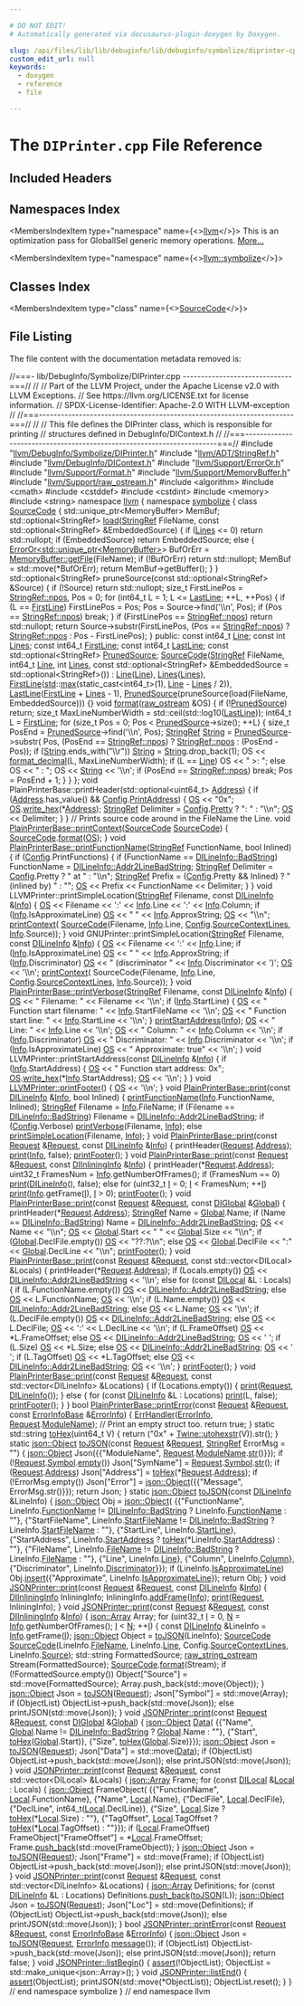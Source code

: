 ```yaml
---

# DO NOT EDIT!
# Automatically generated via docusaurus-plugin-doxygen by Doxygen.

slug: /api/files/lib/lib/debuginfo/lib/debuginfo/symbolize/diprinter-cpp
custom_edit_url: null
keywords:
  - doxygen
  - reference
  - file

---
```





# The `DIPrinter.cpp` File Reference

<DoxygenPage pluginConfig={pluginConfig}>



## Included Headers

<IncludesList>
<IncludesListItem
  filePath="llvm/DebugInfo/Symbolize/DIPrinter.h"
  permalink="/docs/api/files/include/include/llvm/include/llvm/debuginfo/include/llvm/debuginfo/symbolize/diprinter-h"
  isLocal="true" />
<IncludesListItem
  filePath="llvm/ADT/StringRef.h"
  permalink="/docs/api/files/include/include/llvm/include/llvm/adt/stringref-h"
  isLocal="true" />
<IncludesListItem
  filePath="llvm/DebugInfo/DIContext.h"
  permalink="/docs/api/files/include/include/llvm/include/llvm/debuginfo/dicontext-h"
  isLocal="true" />
<IncludesListItem
  filePath="llvm/Support/ErrorOr.h"
  permalink="/docs/api/files/include/include/llvm/include/llvm/support/erroror-h"
  isLocal="true" />
<IncludesListItem
  filePath="llvm/Support/Format.h"
  permalink="/docs/api/files/include/include/llvm/include/llvm/support/format-h"
  isLocal="true" />
<IncludesListItem
  filePath="llvm/Support/MemoryBuffer.h"
  permalink="/docs/api/files/include/include/llvm/include/llvm/support/memorybuffer-h"
  isLocal="true" />
<IncludesListItem
  filePath="llvm/Support/raw_ostream.h"
  permalink="/docs/api/files/include/include/llvm/include/llvm/support/raw-ostream-h"
  isLocal="true" />
<IncludesListItem
  filePath="algorithm"
  permalink=""
  isLocal="false" />
<IncludesListItem
  filePath="cmath"
  permalink=""
  isLocal="false" />
<IncludesListItem
  filePath="cstddef"
  permalink=""
  isLocal="false" />
<IncludesListItem
  filePath="cstdint"
  permalink=""
  isLocal="false" />
<IncludesListItem
  filePath="memory"
  permalink=""
  isLocal="false" />
<IncludesListItem
  filePath="string"
  permalink=""
  isLocal="false" />
</IncludesList>

## Namespaces Index

<MembersIndex>

<MembersIndexItem
  type="namespace"
  name={<><a href="/docs/api/namespaces/llvm">llvm</a></>}>
This is an optimization pass for GlobalISel generic memory operations. <a href="/docs/api/namespaces/llvm/#details">More...</a>
</MembersIndexItem>

<MembersIndexItem
  type="namespace"
  name={<><a href="/docs/api/namespaces/llvm/symbolize">llvm::symbolize</a></>}>
</MembersIndexItem>

</MembersIndex>

## Classes Index

<MembersIndex>

<MembersIndexItem
  type="class"
  name={<><a href="/docs/api/classes/llvm/symbolize/sourcecode">SourceCode</a></>}>
</MembersIndexItem>

</MembersIndex>


## File Listing

The file content with the documentation metadata removed is:

<ProgramListing>

<Link id="l00001" /><CodeLine lineNumber="1"><Highlight kind="comment">//===- lib/DebugInfo/Symbolize/DIPrinter.cpp ------------------------------===//</Highlight><Highlight kind="normal"></Highlight></CodeLine>
<Link id="l00002" /><CodeLine lineNumber="2"><Highlight kind="normal"></Highlight><Highlight kind="comment">//</Highlight><Highlight kind="normal"></Highlight></CodeLine>
<Link id="l00003" /><CodeLine lineNumber="3"><Highlight kind="normal"></Highlight><Highlight kind="comment">// Part of the LLVM Project, under the Apache License v2.0 with LLVM Exceptions.</Highlight><Highlight kind="normal"></Highlight></CodeLine>
<Link id="l00004" /><CodeLine lineNumber="4"><Highlight kind="normal"></Highlight><Highlight kind="comment">// See https://llvm.org/LICENSE.txt for license information.</Highlight><Highlight kind="normal"></Highlight></CodeLine>
<Link id="l00005" /><CodeLine lineNumber="5"><Highlight kind="normal"></Highlight><Highlight kind="comment">// SPDX-License-Identifier: Apache-2.0 WITH LLVM-exception</Highlight><Highlight kind="normal"></Highlight></CodeLine>
<Link id="l00006" /><CodeLine lineNumber="6"><Highlight kind="normal"></Highlight><Highlight kind="comment">//</Highlight><Highlight kind="normal"></Highlight></CodeLine>
<Link id="l00007" /><CodeLine lineNumber="7"><Highlight kind="normal"></Highlight><Highlight kind="comment">//===----------------------------------------------------------------------===//</Highlight><Highlight kind="normal"></Highlight></CodeLine>
<Link id="l00008" /><CodeLine lineNumber="8"><Highlight kind="normal"></Highlight><Highlight kind="comment">//</Highlight><Highlight kind="normal"></Highlight></CodeLine>
<Link id="l00009" /><CodeLine lineNumber="9"><Highlight kind="normal"></Highlight><Highlight kind="comment">// This file defines the DIPrinter class, which is responsible for printing</Highlight><Highlight kind="normal"></Highlight></CodeLine>
<Link id="l00010" /><CodeLine lineNumber="10"><Highlight kind="normal"></Highlight><Highlight kind="comment">// structures defined in DebugInfo/DIContext.h</Highlight><Highlight kind="normal"></Highlight></CodeLine>
<Link id="l00011" /><CodeLine lineNumber="11"><Highlight kind="normal"></Highlight><Highlight kind="comment">//</Highlight><Highlight kind="normal"></Highlight></CodeLine>
<Link id="l00012" /><CodeLine lineNumber="12"><Highlight kind="normal"></Highlight><Highlight kind="comment">//===----------------------------------------------------------------------===//</Highlight><Highlight kind="normal"></Highlight></CodeLine>
<Link id="l00013" /><CodeLine lineNumber="13"><Highlight kind="normal"></Highlight></CodeLine>
<Link id="l00014" /><CodeLine lineNumber="14"><Highlight kind="normal"></Highlight><Highlight kind="preprocessor">#include &quot;<a href="/docs/api/files/include/include/llvm/include/llvm/debuginfo/include/llvm/debuginfo/symbolize/diprinter-h">llvm/DebugInfo/Symbolize/DIPrinter.h</a>&quot;</Highlight><Highlight kind="normal"></Highlight></CodeLine>
<Link id="l00015" /><CodeLine lineNumber="15"><Highlight kind="normal"></Highlight><Highlight kind="preprocessor">#include &quot;<a href="/docs/api/files/include/include/llvm/include/llvm/adt/stringref-h">llvm/ADT/StringRef.h</a>&quot;</Highlight><Highlight kind="normal"></Highlight></CodeLine>
<Link id="l00016" /><CodeLine lineNumber="16"><Highlight kind="normal"></Highlight><Highlight kind="preprocessor">#include &quot;<a href="/docs/api/files/include/include/llvm/include/llvm/debuginfo/dicontext-h">llvm/DebugInfo/DIContext.h</a>&quot;</Highlight><Highlight kind="normal"></Highlight></CodeLine>
<Link id="l00017" /><CodeLine lineNumber="17"><Highlight kind="normal"></Highlight><Highlight kind="preprocessor">#include &quot;<a href="/docs/api/files/include/include/llvm/include/llvm/support/erroror-h">llvm/Support/ErrorOr.h</a>&quot;</Highlight><Highlight kind="normal"></Highlight></CodeLine>
<Link id="l00018" /><CodeLine lineNumber="18"><Highlight kind="normal"></Highlight><Highlight kind="preprocessor">#include &quot;<a href="/docs/api/files/include/include/llvm/include/llvm/support/format-h">llvm/Support/Format.h</a>&quot;</Highlight><Highlight kind="normal"></Highlight></CodeLine>
<Link id="l00019" /><CodeLine lineNumber="19"><Highlight kind="normal"></Highlight><Highlight kind="preprocessor">#include &quot;<a href="/docs/api/files/include/include/llvm/include/llvm/support/memorybuffer-h">llvm/Support/MemoryBuffer.h</a>&quot;</Highlight><Highlight kind="normal"></Highlight></CodeLine>
<Link id="l00020" /><CodeLine lineNumber="20"><Highlight kind="normal"></Highlight><Highlight kind="preprocessor">#include &quot;<a href="/docs/api/files/include/include/llvm/include/llvm/support/raw-ostream-h">llvm/Support/raw&#95;ostream.h</a>&quot;</Highlight><Highlight kind="normal"></Highlight></CodeLine>
<Link id="l00021" /><CodeLine lineNumber="21"><Highlight kind="normal"></Highlight><Highlight kind="preprocessor">#include &lt;algorithm&gt;</Highlight><Highlight kind="normal"></Highlight></CodeLine>
<Link id="l00022" /><CodeLine lineNumber="22"><Highlight kind="normal"></Highlight><Highlight kind="preprocessor">#include &lt;cmath&gt;</Highlight><Highlight kind="normal"></Highlight></CodeLine>
<Link id="l00023" /><CodeLine lineNumber="23"><Highlight kind="normal"></Highlight><Highlight kind="preprocessor">#include &lt;cstddef&gt;</Highlight><Highlight kind="normal"></Highlight></CodeLine>
<Link id="l00024" /><CodeLine lineNumber="24"><Highlight kind="normal"></Highlight><Highlight kind="preprocessor">#include &lt;cstdint&gt;</Highlight><Highlight kind="normal"></Highlight></CodeLine>
<Link id="l00025" /><CodeLine lineNumber="25"><Highlight kind="normal"></Highlight><Highlight kind="preprocessor">#include &lt;memory&gt;</Highlight><Highlight kind="normal"></Highlight></CodeLine>
<Link id="l00026" /><CodeLine lineNumber="26"><Highlight kind="normal"></Highlight><Highlight kind="preprocessor">#include &lt;string&gt;</Highlight><Highlight kind="normal"></Highlight></CodeLine>
<Link id="l00027" /><CodeLine lineNumber="27"><Highlight kind="normal"></Highlight></CodeLine>
<Link id="l00028" /><CodeLine lineNumber="28"><Highlight kind="normal"></Highlight><Highlight kind="keyword">namespace </Highlight><Highlight kind="normal"><a href="/docs/api/namespaces/llvm">llvm</a> &#123;</Highlight></CodeLine>
<Link id="l00029" /><CodeLine lineNumber="29"><Highlight kind="normal"></Highlight><Highlight kind="keyword">namespace </Highlight><Highlight kind="normal"><a href="/docs/api/namespaces/llvm/symbolize">symbolize</a> &#123;</Highlight></CodeLine>
<Link id="l00030" /><CodeLine lineNumber="30"><Highlight kind="normal"></Highlight></CodeLine>
<Link id="l00031" /><CodeLine lineNumber="31" lineLink="/docs/api/classes/llvm/symbolize/sourcecode"><Highlight kind="normal"></Highlight><Highlight kind="keyword">class </Highlight><Highlight kind="normal"><a href="/docs/api/classes/llvm/symbolize/sourcecode/#adb37e5bec6017f6b5d59abef451a8780">SourceCode</a> &#123;</Highlight></CodeLine>
<Link id="l00032" /><CodeLine lineNumber="32"><Highlight kind="normal">  std::unique&#95;ptr&lt;MemoryBuffer&gt; MemBuf;</Highlight></CodeLine>
<Link id="l00033" /><CodeLine lineNumber="33"><Highlight kind="normal"></Highlight></CodeLine>
<Link id="l00034" /><CodeLine lineNumber="34"><Highlight kind="normal">  std::optional&lt;StringRef&gt;</Highlight></CodeLine>
<Link id="l00035" /><CodeLine lineNumber="35"><Highlight kind="normal">  <a href="/docs/api/files/lib/lib/target/lib/target/amdgpu/amdgpumarklastscratchload-cpp/#a8a3fe89940744b94ffe5dacd6704c2be">load</a>(<a href="/docs/api/classes/llvm/stringref">StringRef</a> FileName, </Highlight><Highlight kind="keyword">const</Highlight><Highlight kind="normal"> std::optional&lt;StringRef&gt; &amp;EmbeddedSource) &#123;</Highlight></CodeLine>
<Link id="l00036" /><CodeLine lineNumber="36"><Highlight kind="normal">    </Highlight><Highlight kind="keywordflow">if</Highlight><Highlight kind="normal"> (<a href="/docs/api/classes/llvm/symbolize/sourcecode/#a6512c5de7058f9115b3c893f215ccec8">Lines</a> &lt;= 0)</Highlight></CodeLine>
<Link id="l00037" /><CodeLine lineNumber="37"><Highlight kind="normal">      </Highlight><Highlight kind="keywordflow">return</Highlight><Highlight kind="normal"> std::nullopt;</Highlight></CodeLine>
<Link id="l00038" /><CodeLine lineNumber="38"><Highlight kind="normal"></Highlight></CodeLine>
<Link id="l00039" /><CodeLine lineNumber="39"><Highlight kind="normal">    </Highlight><Highlight kind="keywordflow">if</Highlight><Highlight kind="normal"> (EmbeddedSource)</Highlight></CodeLine>
<Link id="l00040" /><CodeLine lineNumber="40"><Highlight kind="normal">      </Highlight><Highlight kind="keywordflow">return</Highlight><Highlight kind="normal"> EmbeddedSource;</Highlight></CodeLine>
<Link id="l00041" /><CodeLine lineNumber="41"><Highlight kind="normal">    </Highlight><Highlight kind="keywordflow">else</Highlight><Highlight kind="normal"> &#123;</Highlight></CodeLine>
<Link id="l00042" /><CodeLine lineNumber="42"><Highlight kind="normal">      <a href="/docs/api/classes/llvm/erroror">ErrorOr&lt;std::unique&#95;ptr&lt;MemoryBuffer&gt;</a>&gt; BufOrErr =</Highlight></CodeLine>
<Link id="l00043" /><CodeLine lineNumber="43"><Highlight kind="normal">          <a href="/docs/api/classes/llvm/memorybuffer/#aa98611beefe78f907beeee7305cc8174">MemoryBuffer::getFile</a>(FileName);</Highlight></CodeLine>
<Link id="l00044" /><CodeLine lineNumber="44"><Highlight kind="normal">      </Highlight><Highlight kind="keywordflow">if</Highlight><Highlight kind="normal"> (!BufOrErr)</Highlight></CodeLine>
<Link id="l00045" /><CodeLine lineNumber="45"><Highlight kind="normal">        </Highlight><Highlight kind="keywordflow">return</Highlight><Highlight kind="normal"> std::nullopt;</Highlight></CodeLine>
<Link id="l00046" /><CodeLine lineNumber="46"><Highlight kind="normal">      MemBuf = std::move(&#42;BufOrErr);</Highlight></CodeLine>
<Link id="l00047" /><CodeLine lineNumber="47"><Highlight kind="normal">      </Highlight><Highlight kind="keywordflow">return</Highlight><Highlight kind="normal"> MemBuf-&gt;getBuffer();</Highlight></CodeLine>
<Link id="l00048" /><CodeLine lineNumber="48"><Highlight kind="normal">    &#125;</Highlight></CodeLine>
<Link id="l00049" /><CodeLine lineNumber="49"><Highlight kind="normal">  &#125;</Highlight></CodeLine>
<Link id="l00050" /><CodeLine lineNumber="50"><Highlight kind="normal"></Highlight></CodeLine>
<Link id="l00051" /><CodeLine lineNumber="51"><Highlight kind="normal">  std::optional&lt;StringRef&gt; pruneSource(</Highlight><Highlight kind="keyword">const</Highlight><Highlight kind="normal"> std::optional&lt;StringRef&gt; &amp;Source) &#123;</Highlight></CodeLine>
<Link id="l00052" /><CodeLine lineNumber="52"><Highlight kind="normal">    </Highlight><Highlight kind="keywordflow">if</Highlight><Highlight kind="normal"> (!Source)</Highlight></CodeLine>
<Link id="l00053" /><CodeLine lineNumber="53"><Highlight kind="normal">      </Highlight><Highlight kind="keywordflow">return</Highlight><Highlight kind="normal"> std::nullopt;</Highlight></CodeLine>
<Link id="l00054" /><CodeLine lineNumber="54"><Highlight kind="normal">    </Highlight><Highlight kind="keywordtype">size&#95;t</Highlight><Highlight kind="normal"> FirstLinePos = <a href="/docs/api/classes/llvm/stringref/#ad0f54a163ac500b144590640c6f1eb6b">StringRef::npos</a>, Pos = 0;</Highlight></CodeLine>
<Link id="l00055" /><CodeLine lineNumber="55"><Highlight kind="normal">    </Highlight><Highlight kind="keywordflow">for</Highlight><Highlight kind="normal"> (int64&#95;t L = 1; L &lt;= <a href="/docs/api/classes/llvm/symbolize/sourcecode/#aac1fad7344b129ac502007d32fd07c69">LastLine</a>; ++L, ++Pos) &#123;</Highlight></CodeLine>
<Link id="l00056" /><CodeLine lineNumber="56"><Highlight kind="normal">      </Highlight><Highlight kind="keywordflow">if</Highlight><Highlight kind="normal"> (L == <a href="/docs/api/classes/llvm/symbolize/sourcecode/#a1f0f557edd95d516afbea9ffdd67c695">FirstLine</a>)</Highlight></CodeLine>
<Link id="l00057" /><CodeLine lineNumber="57"><Highlight kind="normal">        FirstLinePos = Pos;</Highlight></CodeLine>
<Link id="l00058" /><CodeLine lineNumber="58"><Highlight kind="normal">      Pos = Source-&gt;find(</Highlight><Highlight kind="charliteral">&#39;\\n&#39;</Highlight><Highlight kind="normal">, Pos);</Highlight></CodeLine>
<Link id="l00059" /><CodeLine lineNumber="59"><Highlight kind="normal">      </Highlight><Highlight kind="keywordflow">if</Highlight><Highlight kind="normal"> (Pos == <a href="/docs/api/classes/llvm/stringref/#ad0f54a163ac500b144590640c6f1eb6b">StringRef::npos</a>)</Highlight></CodeLine>
<Link id="l00060" /><CodeLine lineNumber="60"><Highlight kind="normal">        </Highlight><Highlight kind="keywordflow">break</Highlight><Highlight kind="normal">;</Highlight></CodeLine>
<Link id="l00061" /><CodeLine lineNumber="61"><Highlight kind="normal">    &#125;</Highlight></CodeLine>
<Link id="l00062" /><CodeLine lineNumber="62"><Highlight kind="normal">    </Highlight><Highlight kind="keywordflow">if</Highlight><Highlight kind="normal"> (FirstLinePos == <a href="/docs/api/classes/llvm/stringref/#ad0f54a163ac500b144590640c6f1eb6b">StringRef::npos</a>)</Highlight></CodeLine>
<Link id="l00063" /><CodeLine lineNumber="63"><Highlight kind="normal">      </Highlight><Highlight kind="keywordflow">return</Highlight><Highlight kind="normal"> std::nullopt;</Highlight></CodeLine>
<Link id="l00064" /><CodeLine lineNumber="64"><Highlight kind="normal">    </Highlight><Highlight kind="keywordflow">return</Highlight><Highlight kind="normal"> Source-&gt;substr(FirstLinePos, (Pos == <a href="/docs/api/classes/llvm/stringref/#ad0f54a163ac500b144590640c6f1eb6b">StringRef::npos</a>)</Highlight></CodeLine>
<Link id="l00065" /><CodeLine lineNumber="65"><Highlight kind="normal">                                            ? <a href="/docs/api/classes/llvm/stringref/#ad0f54a163ac500b144590640c6f1eb6b">StringRef::npos</a></Highlight></CodeLine>
<Link id="l00066" /><CodeLine lineNumber="66"><Highlight kind="normal">                                            : Pos - FirstLinePos);</Highlight></CodeLine>
<Link id="l00067" /><CodeLine lineNumber="67"><Highlight kind="normal">  &#125;</Highlight></CodeLine>
<Link id="l00068" /><CodeLine lineNumber="68"><Highlight kind="normal"></Highlight></CodeLine>
<Link id="l00069" /><CodeLine lineNumber="69"><Highlight kind="normal"></Highlight><Highlight kind="keyword">public</Highlight><Highlight kind="normal">:</Highlight></CodeLine>
<Link id="l00070" /><CodeLine lineNumber="70" lineLink="/docs/api/classes/llvm/symbolize/sourcecode/#a1b5704d2772985fd735943c63d9a591a"><Highlight kind="normal">  </Highlight><Highlight kind="keyword">const</Highlight><Highlight kind="normal"> int64&#95;t <a href="/docs/api/classes/llvm/symbolize/sourcecode/#a1b5704d2772985fd735943c63d9a591a">Line</a>;</Highlight></CodeLine>
<Link id="l00071" /><CodeLine lineNumber="71" lineLink="/docs/api/classes/llvm/symbolize/sourcecode/#a6512c5de7058f9115b3c893f215ccec8"><Highlight kind="normal">  </Highlight><Highlight kind="keyword">const</Highlight><Highlight kind="normal"> </Highlight><Highlight kind="keywordtype">int</Highlight><Highlight kind="normal"> <a href="/docs/api/classes/llvm/symbolize/sourcecode/#a6512c5de7058f9115b3c893f215ccec8">Lines</a>;</Highlight></CodeLine>
<Link id="l00072" /><CodeLine lineNumber="72" lineLink="/docs/api/classes/llvm/symbolize/sourcecode/#a1f0f557edd95d516afbea9ffdd67c695"><Highlight kind="normal">  </Highlight><Highlight kind="keyword">const</Highlight><Highlight kind="normal"> int64&#95;t <a href="/docs/api/classes/llvm/symbolize/sourcecode/#a1f0f557edd95d516afbea9ffdd67c695">FirstLine</a>;</Highlight></CodeLine>
<Link id="l00073" /><CodeLine lineNumber="73" lineLink="/docs/api/classes/llvm/symbolize/sourcecode/#aac1fad7344b129ac502007d32fd07c69"><Highlight kind="normal">  </Highlight><Highlight kind="keyword">const</Highlight><Highlight kind="normal"> int64&#95;t <a href="/docs/api/classes/llvm/symbolize/sourcecode/#aac1fad7344b129ac502007d32fd07c69">LastLine</a>;</Highlight></CodeLine>
<Link id="l00074" /><CodeLine lineNumber="74" lineLink="/docs/api/classes/llvm/symbolize/sourcecode/#a3901d348a9643b802c60f2395f1ca4d5"><Highlight kind="normal">  </Highlight><Highlight kind="keyword">const</Highlight><Highlight kind="normal"> std::optional&lt;StringRef&gt; <a href="/docs/api/classes/llvm/symbolize/sourcecode/#a3901d348a9643b802c60f2395f1ca4d5">PrunedSource</a>;</Highlight></CodeLine>
<Link id="l00075" /><CodeLine lineNumber="75"><Highlight kind="normal"></Highlight></CodeLine>
<Link id="l00076" /><CodeLine lineNumber="76" lineLink="/docs/api/classes/llvm/symbolize/sourcecode/#adb37e5bec6017f6b5d59abef451a8780"><Highlight kind="normal">  <a href="/docs/api/classes/llvm/symbolize/sourcecode/#adb37e5bec6017f6b5d59abef451a8780">SourceCode</a>(<a href="/docs/api/classes/llvm/stringref">StringRef</a> FileName, int64&#95;t <a href="/docs/api/classes/llvm/symbolize/sourcecode/#a1b5704d2772985fd735943c63d9a591a">Line</a>, </Highlight><Highlight kind="keywordtype">int</Highlight><Highlight kind="normal"> <a href="/docs/api/classes/llvm/symbolize/sourcecode/#a6512c5de7058f9115b3c893f215ccec8">Lines</a>,</Highlight></CodeLine>
<Link id="l00077" /><CodeLine lineNumber="77"><Highlight kind="normal">             </Highlight><Highlight kind="keyword">const</Highlight><Highlight kind="normal"> std::optional&lt;StringRef&gt; &amp;EmbeddedSource =</Highlight></CodeLine>
<Link id="l00078" /><CodeLine lineNumber="78"><Highlight kind="normal">                 std::optional&lt;StringRef&gt;())</Highlight></CodeLine>
<Link id="l00079" /><CodeLine lineNumber="79"><Highlight kind="normal">      : <a href="/docs/api/classes/llvm/symbolize/sourcecode/#a1b5704d2772985fd735943c63d9a591a">Line</a>(<a href="/docs/api/classes/llvm/symbolize/sourcecode/#a1b5704d2772985fd735943c63d9a591a">Line</a>), <a href="/docs/api/classes/llvm/symbolize/sourcecode/#a6512c5de7058f9115b3c893f215ccec8">Lines</a>(<a href="/docs/api/classes/llvm/symbolize/sourcecode/#a6512c5de7058f9115b3c893f215ccec8">Lines</a>),</Highlight></CodeLine>
<Link id="l00080" /><CodeLine lineNumber="80"><Highlight kind="normal">        <a href="/docs/api/classes/llvm/symbolize/sourcecode/#a1f0f557edd95d516afbea9ffdd67c695">FirstLine</a>(<a href="/docs/api/namespaces/std">std</a>::<a href="/docs/api/namespaces/llvm/#a003389e30c9b0ec678f95bad1f3dbc4a">max</a>(static&#95;cast&lt;int64&#95;t&gt;(1), <a href="/docs/api/classes/llvm/symbolize/sourcecode/#a1b5704d2772985fd735943c63d9a591a">Line</a> - <a href="/docs/api/classes/llvm/symbolize/sourcecode/#a6512c5de7058f9115b3c893f215ccec8">Lines</a> / 2)),</Highlight></CodeLine>
<Link id="l00081" /><CodeLine lineNumber="81"><Highlight kind="normal">        <a href="/docs/api/classes/llvm/symbolize/sourcecode/#aac1fad7344b129ac502007d32fd07c69">LastLine</a>(<a href="/docs/api/classes/llvm/symbolize/sourcecode/#a1f0f557edd95d516afbea9ffdd67c695">FirstLine</a> + <a href="/docs/api/classes/llvm/symbolize/sourcecode/#a6512c5de7058f9115b3c893f215ccec8">Lines</a> - 1),</Highlight></CodeLine>
<Link id="l00082" /><CodeLine lineNumber="82"><Highlight kind="normal">        <a href="/docs/api/classes/llvm/symbolize/sourcecode/#a3901d348a9643b802c60f2395f1ca4d5">PrunedSource</a>(pruneSource(load(FileName, EmbeddedSource))) &#123;&#125;</Highlight></CodeLine>
<Link id="l00083" /><CodeLine lineNumber="83"><Highlight kind="normal"></Highlight></CodeLine>
<Link id="l00084" /><CodeLine lineNumber="84" lineLink="/docs/api/classes/llvm/symbolize/sourcecode/#a456ba3a13dcf71ee2ef0384ea0d14989"><Highlight kind="normal">  </Highlight><Highlight kind="keywordtype">void</Highlight><Highlight kind="normal"> <a href="/docs/api/classes/llvm/symbolize/sourcecode/#a456ba3a13dcf71ee2ef0384ea0d14989">format</a>(<a href="/docs/api/classes/llvm/raw-ostream">raw&#95;ostream</a> &amp;OS) &#123;</Highlight></CodeLine>
<Link id="l00085" /><CodeLine lineNumber="85"><Highlight kind="normal">    </Highlight><Highlight kind="keywordflow">if</Highlight><Highlight kind="normal"> (!<a href="/docs/api/classes/llvm/symbolize/sourcecode/#a3901d348a9643b802c60f2395f1ca4d5">PrunedSource</a>)</Highlight></CodeLine>
<Link id="l00086" /><CodeLine lineNumber="86"><Highlight kind="normal">      </Highlight><Highlight kind="keywordflow">return</Highlight><Highlight kind="normal">;</Highlight></CodeLine>
<Link id="l00087" /><CodeLine lineNumber="87"><Highlight kind="normal">    </Highlight><Highlight kind="keywordtype">size&#95;t</Highlight><Highlight kind="normal"> MaxLineNumberWidth = std::ceil(std::log10(<a href="/docs/api/classes/llvm/symbolize/sourcecode/#aac1fad7344b129ac502007d32fd07c69">LastLine</a>));</Highlight></CodeLine>
<Link id="l00088" /><CodeLine lineNumber="88"><Highlight kind="normal">    int64&#95;t L = <a href="/docs/api/classes/llvm/symbolize/sourcecode/#a1f0f557edd95d516afbea9ffdd67c695">FirstLine</a>;</Highlight></CodeLine>
<Link id="l00089" /><CodeLine lineNumber="89"><Highlight kind="normal">    </Highlight><Highlight kind="keywordflow">for</Highlight><Highlight kind="normal"> (</Highlight><Highlight kind="keywordtype">size&#95;t</Highlight><Highlight kind="normal"> Pos = 0; Pos &lt; <a href="/docs/api/classes/llvm/symbolize/sourcecode/#a3901d348a9643b802c60f2395f1ca4d5">PrunedSource</a>-&gt;size(); ++L) &#123;</Highlight></CodeLine>
<Link id="l00090" /><CodeLine lineNumber="90"><Highlight kind="normal">      </Highlight><Highlight kind="keywordtype">size&#95;t</Highlight><Highlight kind="normal"> PosEnd = <a href="/docs/api/classes/llvm/symbolize/sourcecode/#a3901d348a9643b802c60f2395f1ca4d5">PrunedSource</a>-&gt;find(</Highlight><Highlight kind="charliteral">&#39;\\n&#39;</Highlight><Highlight kind="normal">, Pos);</Highlight></CodeLine>
<Link id="l00091" /><CodeLine lineNumber="91"><Highlight kind="normal">      <a href="/docs/api/classes/llvm/stringref">StringRef</a> <a href="/docs/api/namespaces/llvm/#ac226f3d2b9ca090171a8e0a8cb92c343a27118326006d3829667a400ad23d5d98">String</a> = <a href="/docs/api/classes/llvm/symbolize/sourcecode/#a3901d348a9643b802c60f2395f1ca4d5">PrunedSource</a>-&gt;substr(</Highlight></CodeLine>
<Link id="l00092" /><CodeLine lineNumber="92"><Highlight kind="normal">          Pos, (PosEnd == <a href="/docs/api/classes/llvm/stringref/#ad0f54a163ac500b144590640c6f1eb6b">StringRef::npos</a>) ? <a href="/docs/api/classes/llvm/stringref/#ad0f54a163ac500b144590640c6f1eb6b">StringRef::npos</a> : (PosEnd - Pos));</Highlight></CodeLine>
<Link id="l00093" /><CodeLine lineNumber="93"><Highlight kind="normal">      </Highlight><Highlight kind="keywordflow">if</Highlight><Highlight kind="normal"> (<a href="/docs/api/namespaces/llvm/#ac226f3d2b9ca090171a8e0a8cb92c343a27118326006d3829667a400ad23d5d98">String</a>.ends&#95;with(</Highlight><Highlight kind="stringliteral">&quot;\\r&quot;</Highlight><Highlight kind="normal">))</Highlight></CodeLine>
<Link id="l00094" /><CodeLine lineNumber="94"><Highlight kind="normal">        <a href="/docs/api/namespaces/llvm/#ac226f3d2b9ca090171a8e0a8cb92c343a27118326006d3829667a400ad23d5d98">String</a> = <a href="/docs/api/namespaces/llvm/#ac226f3d2b9ca090171a8e0a8cb92c343a27118326006d3829667a400ad23d5d98">String</a>.drop&#95;back(1);</Highlight></CodeLine>
<Link id="l00095" /><CodeLine lineNumber="95"><Highlight kind="normal">      OS &lt;&lt; <a href="/docs/api/namespaces/llvm/#a0891783364de54e1128f37fdbc01e8b1">format&#95;decimal</a>(L, MaxLineNumberWidth);</Highlight></CodeLine>
<Link id="l00096" /><CodeLine lineNumber="96"><Highlight kind="normal">      </Highlight><Highlight kind="keywordflow">if</Highlight><Highlight kind="normal"> (L == <a href="/docs/api/classes/llvm/symbolize/sourcecode/#a1b5704d2772985fd735943c63d9a591a">Line</a>)</Highlight></CodeLine>
<Link id="l00097" /><CodeLine lineNumber="97"><Highlight kind="normal">        OS &lt;&lt; </Highlight><Highlight kind="stringliteral">&quot; &gt;: &quot;</Highlight><Highlight kind="normal">;</Highlight></CodeLine>
<Link id="l00098" /><CodeLine lineNumber="98"><Highlight kind="normal">      </Highlight><Highlight kind="keywordflow">else</Highlight><Highlight kind="normal"></Highlight></CodeLine>
<Link id="l00099" /><CodeLine lineNumber="99"><Highlight kind="normal">        OS &lt;&lt; </Highlight><Highlight kind="stringliteral">&quot;  : &quot;</Highlight><Highlight kind="normal">;</Highlight></CodeLine>
<Link id="l00100" /><CodeLine lineNumber="100"><Highlight kind="normal">      OS &lt;&lt; <a href="/docs/api/namespaces/llvm/#ac226f3d2b9ca090171a8e0a8cb92c343a27118326006d3829667a400ad23d5d98">String</a> &lt;&lt; </Highlight><Highlight kind="charliteral">&#39;\\n&#39;</Highlight><Highlight kind="normal">;</Highlight></CodeLine>
<Link id="l00101" /><CodeLine lineNumber="101"><Highlight kind="normal">      </Highlight><Highlight kind="keywordflow">if</Highlight><Highlight kind="normal"> (PosEnd == <a href="/docs/api/classes/llvm/stringref/#ad0f54a163ac500b144590640c6f1eb6b">StringRef::npos</a>)</Highlight></CodeLine>
<Link id="l00102" /><CodeLine lineNumber="102"><Highlight kind="normal">        </Highlight><Highlight kind="keywordflow">break</Highlight><Highlight kind="normal">;</Highlight></CodeLine>
<Link id="l00103" /><CodeLine lineNumber="103"><Highlight kind="normal">      Pos = PosEnd + 1;</Highlight></CodeLine>
<Link id="l00104" /><CodeLine lineNumber="104"><Highlight kind="normal">    &#125;</Highlight></CodeLine>
<Link id="l00105" /><CodeLine lineNumber="105"><Highlight kind="normal">  &#125;</Highlight></CodeLine>
<Link id="l00106" /><CodeLine lineNumber="106"><Highlight kind="normal">&#125;;</Highlight></CodeLine>
<Link id="l00107" /><CodeLine lineNumber="107"><Highlight kind="normal"></Highlight></CodeLine>
<Link id="l00108" /><CodeLine lineNumber="108"><Highlight kind="normal"></Highlight><Highlight kind="keywordtype">void</Highlight><Highlight kind="normal"> PlainPrinterBase::printHeader(std::optional&lt;uint64&#95;t&gt; <a href="/docs/api/namespaces/llvm/#a8e02bbea14c70bab55fbc1384e1472d9add7bf230fde8d4836917806aff6a6b27">Address</a>) &#123;</Highlight></CodeLine>
<Link id="l00109" /><CodeLine lineNumber="109"><Highlight kind="normal">  </Highlight><Highlight kind="keywordflow">if</Highlight><Highlight kind="normal"> (<a href="/docs/api/namespaces/llvm/#a8e02bbea14c70bab55fbc1384e1472d9add7bf230fde8d4836917806aff6a6b27">Address</a>.has&#95;value() &amp;&amp; <a href="/docs/api/classes/llvm/symbolize/plainprinterbase/#affbf9407a119ebebac9dbf9af8a40e84">Config</a>.<a href="/docs/api/structs/llvm/symbolize/printerconfig/#a5b8c5c483952365679fe4954a382dadd">PrintAddress</a>) &#123;</Highlight></CodeLine>
<Link id="l00110" /><CodeLine lineNumber="110"><Highlight kind="normal">    <a href="/docs/api/classes/llvm/symbolize/plainprinterbase/#afb39ae511d18027fef991ffa36451221">OS</a> &lt;&lt; </Highlight><Highlight kind="stringliteral">&quot;0x&quot;</Highlight><Highlight kind="normal">;</Highlight></CodeLine>
<Link id="l00111" /><CodeLine lineNumber="111"><Highlight kind="normal">    <a href="/docs/api/classes/llvm/symbolize/plainprinterbase/#afb39ae511d18027fef991ffa36451221">OS</a>.<a href="/docs/api/classes/llvm/raw-ostream/#a37b5dd8a8b82f2818e0f4ea9699d8ae5">write&#95;hex</a>(&#42;<a href="/docs/api/namespaces/llvm/#a8e02bbea14c70bab55fbc1384e1472d9add7bf230fde8d4836917806aff6a6b27">Address</a>);</Highlight></CodeLine>
<Link id="l00112" /><CodeLine lineNumber="112"><Highlight kind="normal">    <a href="/docs/api/classes/llvm/stringref">StringRef</a> Delimiter = <a href="/docs/api/classes/llvm/symbolize/plainprinterbase/#affbf9407a119ebebac9dbf9af8a40e84">Config</a>.<a href="/docs/api/structs/llvm/symbolize/printerconfig/#a93eac407a5ba616b2b04f18c40ca6b7b">Pretty</a> ? </Highlight><Highlight kind="stringliteral">&quot;: &quot;</Highlight><Highlight kind="normal"> : </Highlight><Highlight kind="stringliteral">&quot;\\n&quot;</Highlight><Highlight kind="normal">;</Highlight></CodeLine>
<Link id="l00113" /><CodeLine lineNumber="113"><Highlight kind="normal">    <a href="/docs/api/classes/llvm/symbolize/plainprinterbase/#afb39ae511d18027fef991ffa36451221">OS</a> &lt;&lt; Delimiter;</Highlight></CodeLine>
<Link id="l00114" /><CodeLine lineNumber="114"><Highlight kind="normal">  &#125;</Highlight></CodeLine>
<Link id="l00115" /><CodeLine lineNumber="115"><Highlight kind="normal">&#125;</Highlight></CodeLine>
<Link id="l00116" /><CodeLine lineNumber="116"><Highlight kind="normal"></Highlight></CodeLine>
<Link id="l00117" /><CodeLine lineNumber="117"><Highlight kind="normal"></Highlight><Highlight kind="comment">// Prints source code around in the FileName the Line.</Highlight><Highlight kind="normal"></Highlight></CodeLine>
<Link id="l00118" /><CodeLine lineNumber="118" lineLink="/docs/api/classes/llvm/symbolize/plainprinterbase/#a078d1ed09490a2b10bc581bee91d20a4"><Highlight kind="normal"></Highlight><Highlight kind="keywordtype">void</Highlight><Highlight kind="normal"> <a href="/docs/api/classes/llvm/symbolize/plainprinterbase/#a078d1ed09490a2b10bc581bee91d20a4">PlainPrinterBase::printContext</a>(<a href="/docs/api/classes/llvm/symbolize/sourcecode">SourceCode</a> <a href="/docs/api/classes/llvm/symbolize/sourcecode">SourceCode</a>) &#123;</Highlight></CodeLine>
<Link id="l00119" /><CodeLine lineNumber="119"><Highlight kind="normal">  <a href="/docs/api/classes/llvm/symbolize/sourcecode">SourceCode</a>.<a href="/docs/api/classes/llvm/symbolize/sourcecode/#a456ba3a13dcf71ee2ef0384ea0d14989">format</a>(<a href="/docs/api/classes/llvm/symbolize/plainprinterbase/#afb39ae511d18027fef991ffa36451221">OS</a>);</Highlight></CodeLine>
<Link id="l00120" /><CodeLine lineNumber="120"><Highlight kind="normal">&#125;</Highlight></CodeLine>
<Link id="l00121" /><CodeLine lineNumber="121"><Highlight kind="normal"></Highlight></CodeLine>
<Link id="l00122" /><CodeLine lineNumber="122" lineLink="/docs/api/classes/llvm/symbolize/plainprinterbase/#ab2c186a58dd705d72e7c689355080b01"><Highlight kind="normal"></Highlight><Highlight kind="keywordtype">void</Highlight><Highlight kind="normal"> <a href="/docs/api/classes/llvm/symbolize/plainprinterbase/#ab2c186a58dd705d72e7c689355080b01">PlainPrinterBase::printFunctionName</a>(<a href="/docs/api/classes/llvm/stringref">StringRef</a> FunctionName, </Highlight><Highlight kind="keywordtype">bool</Highlight><Highlight kind="normal"> Inlined) &#123;</Highlight></CodeLine>
<Link id="l00123" /><CodeLine lineNumber="123"><Highlight kind="normal">  </Highlight><Highlight kind="keywordflow">if</Highlight><Highlight kind="normal"> (<a href="/docs/api/classes/llvm/symbolize/plainprinterbase/#affbf9407a119ebebac9dbf9af8a40e84">Config</a>.PrintFunctions) &#123;</Highlight></CodeLine>
<Link id="l00124" /><CodeLine lineNumber="124"><Highlight kind="normal">    </Highlight><Highlight kind="keywordflow">if</Highlight><Highlight kind="normal"> (FunctionName == <a href="/docs/api/structs/llvm/dilineinfo/#a1d2fecd19cf03aa8167943894af5f8c4">DILineInfo::BadString</a>)</Highlight></CodeLine>
<Link id="l00125" /><CodeLine lineNumber="125"><Highlight kind="normal">      FunctionName = <a href="/docs/api/structs/llvm/dilineinfo/#a4bdc0174f72b0cb5ce38132c702bb00a">DILineInfo::Addr2LineBadString</a>;</Highlight></CodeLine>
<Link id="l00126" /><CodeLine lineNumber="126"><Highlight kind="normal">    <a href="/docs/api/classes/llvm/stringref">StringRef</a> Delimiter = <a href="/docs/api/classes/llvm/symbolize/plainprinterbase/#affbf9407a119ebebac9dbf9af8a40e84">Config</a>.Pretty ? </Highlight><Highlight kind="stringliteral">&quot; at &quot;</Highlight><Highlight kind="normal"> : </Highlight><Highlight kind="stringliteral">&quot;\\n&quot;</Highlight><Highlight kind="normal">;</Highlight></CodeLine>
<Link id="l00127" /><CodeLine lineNumber="127"><Highlight kind="normal">    <a href="/docs/api/classes/llvm/stringref">StringRef</a> Prefix = (<a href="/docs/api/classes/llvm/symbolize/plainprinterbase/#affbf9407a119ebebac9dbf9af8a40e84">Config</a>.Pretty &amp;&amp; Inlined) ? </Highlight><Highlight kind="stringliteral">&quot; (inlined by) &quot;</Highlight><Highlight kind="normal"> : </Highlight><Highlight kind="stringliteral">&quot;&quot;</Highlight><Highlight kind="normal">;</Highlight></CodeLine>
<Link id="l00128" /><CodeLine lineNumber="128"><Highlight kind="normal">    <a href="/docs/api/classes/llvm/symbolize/plainprinterbase/#afb39ae511d18027fef991ffa36451221">OS</a> &lt;&lt; Prefix &lt;&lt; FunctionName &lt;&lt; Delimiter;</Highlight></CodeLine>
<Link id="l00129" /><CodeLine lineNumber="129"><Highlight kind="normal">  &#125;</Highlight></CodeLine>
<Link id="l00130" /><CodeLine lineNumber="130"><Highlight kind="normal">&#125;</Highlight></CodeLine>
<Link id="l00131" /><CodeLine lineNumber="131"><Highlight kind="normal"></Highlight></CodeLine>
<Link id="l00132" /><CodeLine lineNumber="132"><Highlight kind="normal"></Highlight><Highlight kind="keywordtype">void</Highlight><Highlight kind="normal"> LLVMPrinter::printSimpleLocation(<a href="/docs/api/classes/llvm/stringref">StringRef</a> Filename,</Highlight></CodeLine>
<Link id="l00133" /><CodeLine lineNumber="133"><Highlight kind="normal">                                      </Highlight><Highlight kind="keyword">const</Highlight><Highlight kind="normal"> <a href="/docs/api/structs/llvm/dilineinfo">DILineInfo</a> &amp;<a href="/docs/api/files/lib/lib/codegen/lib/codegen/globalisel/cseinfo-cpp/#a75f8a8519c2c9b30e7c06dc5e256fffa">Info</a>) &#123;</Highlight></CodeLine>
<Link id="l00134" /><CodeLine lineNumber="134"><Highlight kind="normal">  <a href="/docs/api/classes/llvm/symbolize/plainprinterbase/#afb39ae511d18027fef991ffa36451221">OS</a> &lt;&lt; Filename &lt;&lt; </Highlight><Highlight kind="charliteral">&#39;:&#39;</Highlight><Highlight kind="normal"> &lt;&lt; <a href="/docs/api/files/lib/lib/codegen/lib/codegen/globalisel/cseinfo-cpp/#a75f8a8519c2c9b30e7c06dc5e256fffa">Info</a>.Line &lt;&lt; </Highlight><Highlight kind="charliteral">&#39;:&#39;</Highlight><Highlight kind="normal"> &lt;&lt; <a href="/docs/api/files/lib/lib/codegen/lib/codegen/globalisel/cseinfo-cpp/#a75f8a8519c2c9b30e7c06dc5e256fffa">Info</a>.Column;</Highlight></CodeLine>
<Link id="l00135" /><CodeLine lineNumber="135"><Highlight kind="normal">  </Highlight><Highlight kind="keywordflow">if</Highlight><Highlight kind="normal"> (<a href="/docs/api/files/lib/lib/codegen/lib/codegen/globalisel/cseinfo-cpp/#a75f8a8519c2c9b30e7c06dc5e256fffa">Info</a>.IsApproximateLine)</Highlight></CodeLine>
<Link id="l00136" /><CodeLine lineNumber="136"><Highlight kind="normal">    <a href="/docs/api/classes/llvm/symbolize/plainprinterbase/#afb39ae511d18027fef991ffa36451221">OS</a> &lt;&lt; </Highlight><Highlight kind="stringliteral">&quot; &quot;</Highlight><Highlight kind="normal"> &lt;&lt; <a href="/docs/api/files/lib/lib/codegen/lib/codegen/globalisel/cseinfo-cpp/#a75f8a8519c2c9b30e7c06dc5e256fffa">Info</a>.ApproxString;</Highlight></CodeLine>
<Link id="l00137" /><CodeLine lineNumber="137"><Highlight kind="normal">  <a href="/docs/api/classes/llvm/symbolize/plainprinterbase/#afb39ae511d18027fef991ffa36451221">OS</a> &lt;&lt; </Highlight><Highlight kind="stringliteral">&quot;\\n&quot;</Highlight><Highlight kind="normal">;</Highlight></CodeLine>
<Link id="l00138" /><CodeLine lineNumber="138"><Highlight kind="normal">  <a href="/docs/api/classes/llvm/symbolize/plainprinterbase/#a078d1ed09490a2b10bc581bee91d20a4">printContext</a>(</Highlight></CodeLine>
<Link id="l00139" /><CodeLine lineNumber="139"><Highlight kind="normal">      <a href="/docs/api/classes/llvm/symbolize/sourcecode">SourceCode</a>(Filename, <a href="/docs/api/files/lib/lib/codegen/lib/codegen/globalisel/cseinfo-cpp/#a75f8a8519c2c9b30e7c06dc5e256fffa">Info</a>.Line, <a href="/docs/api/classes/llvm/symbolize/plainprinterbase/#affbf9407a119ebebac9dbf9af8a40e84">Config</a>.<a href="/docs/api/structs/llvm/symbolize/printerconfig/#ab7966791591bceeb2d46c344ff2d1c57">SourceContextLines</a>, <a href="/docs/api/files/lib/lib/codegen/lib/codegen/globalisel/cseinfo-cpp/#a75f8a8519c2c9b30e7c06dc5e256fffa">Info</a>.Source));</Highlight></CodeLine>
<Link id="l00140" /><CodeLine lineNumber="140"><Highlight kind="normal">&#125;</Highlight></CodeLine>
<Link id="l00141" /><CodeLine lineNumber="141"><Highlight kind="normal"></Highlight></CodeLine>
<Link id="l00142" /><CodeLine lineNumber="142"><Highlight kind="normal"></Highlight><Highlight kind="keywordtype">void</Highlight><Highlight kind="normal"> GNUPrinter::printSimpleLocation(<a href="/docs/api/classes/llvm/stringref">StringRef</a> Filename,</Highlight></CodeLine>
<Link id="l00143" /><CodeLine lineNumber="143"><Highlight kind="normal">                                     </Highlight><Highlight kind="keyword">const</Highlight><Highlight kind="normal"> <a href="/docs/api/structs/llvm/dilineinfo">DILineInfo</a> &amp;<a href="/docs/api/files/lib/lib/codegen/lib/codegen/globalisel/cseinfo-cpp/#a75f8a8519c2c9b30e7c06dc5e256fffa">Info</a>) &#123;</Highlight></CodeLine>
<Link id="l00144" /><CodeLine lineNumber="144"><Highlight kind="normal">  <a href="/docs/api/classes/llvm/symbolize/plainprinterbase/#afb39ae511d18027fef991ffa36451221">OS</a> &lt;&lt; Filename &lt;&lt; </Highlight><Highlight kind="charliteral">&#39;:&#39;</Highlight><Highlight kind="normal"> &lt;&lt; <a href="/docs/api/files/lib/lib/codegen/lib/codegen/globalisel/cseinfo-cpp/#a75f8a8519c2c9b30e7c06dc5e256fffa">Info</a>.Line;</Highlight></CodeLine>
<Link id="l00145" /><CodeLine lineNumber="145"><Highlight kind="normal">  </Highlight><Highlight kind="keywordflow">if</Highlight><Highlight kind="normal"> (<a href="/docs/api/files/lib/lib/codegen/lib/codegen/globalisel/cseinfo-cpp/#a75f8a8519c2c9b30e7c06dc5e256fffa">Info</a>.IsApproximateLine)</Highlight></CodeLine>
<Link id="l00146" /><CodeLine lineNumber="146"><Highlight kind="normal">    <a href="/docs/api/classes/llvm/symbolize/plainprinterbase/#afb39ae511d18027fef991ffa36451221">OS</a> &lt;&lt; </Highlight><Highlight kind="stringliteral">&quot; &quot;</Highlight><Highlight kind="normal"> &lt;&lt; <a href="/docs/api/files/lib/lib/codegen/lib/codegen/globalisel/cseinfo-cpp/#a75f8a8519c2c9b30e7c06dc5e256fffa">Info</a>.ApproxString;</Highlight></CodeLine>
<Link id="l00147" /><CodeLine lineNumber="147"><Highlight kind="normal">  </Highlight><Highlight kind="keywordflow">if</Highlight><Highlight kind="normal"> (<a href="/docs/api/files/lib/lib/codegen/lib/codegen/globalisel/cseinfo-cpp/#a75f8a8519c2c9b30e7c06dc5e256fffa">Info</a>.Discriminator)</Highlight></CodeLine>
<Link id="l00148" /><CodeLine lineNumber="148"><Highlight kind="normal">    <a href="/docs/api/classes/llvm/symbolize/plainprinterbase/#afb39ae511d18027fef991ffa36451221">OS</a> &lt;&lt; </Highlight><Highlight kind="stringliteral">&quot; (discriminator &quot;</Highlight><Highlight kind="normal"> &lt;&lt; <a href="/docs/api/files/lib/lib/codegen/lib/codegen/globalisel/cseinfo-cpp/#a75f8a8519c2c9b30e7c06dc5e256fffa">Info</a>.Discriminator &lt;&lt; </Highlight><Highlight kind="charliteral">&#39;)&#39;</Highlight><Highlight kind="normal">;</Highlight></CodeLine>
<Link id="l00149" /><CodeLine lineNumber="149"><Highlight kind="normal">  <a href="/docs/api/classes/llvm/symbolize/plainprinterbase/#afb39ae511d18027fef991ffa36451221">OS</a> &lt;&lt; </Highlight><Highlight kind="charliteral">&#39;\\n&#39;</Highlight><Highlight kind="normal">;</Highlight></CodeLine>
<Link id="l00150" /><CodeLine lineNumber="150"><Highlight kind="normal">  <a href="/docs/api/classes/llvm/symbolize/plainprinterbase/#a078d1ed09490a2b10bc581bee91d20a4">printContext</a>(</Highlight></CodeLine>
<Link id="l00151" /><CodeLine lineNumber="151"><Highlight kind="normal">      SourceCode(Filename, <a href="/docs/api/files/lib/lib/codegen/lib/codegen/globalisel/cseinfo-cpp/#a75f8a8519c2c9b30e7c06dc5e256fffa">Info</a>.Line, <a href="/docs/api/classes/llvm/symbolize/plainprinterbase/#affbf9407a119ebebac9dbf9af8a40e84">Config</a>.<a href="/docs/api/structs/llvm/symbolize/printerconfig/#ab7966791591bceeb2d46c344ff2d1c57">SourceContextLines</a>, <a href="/docs/api/files/lib/lib/codegen/lib/codegen/globalisel/cseinfo-cpp/#a75f8a8519c2c9b30e7c06dc5e256fffa">Info</a>.Source));</Highlight></CodeLine>
<Link id="l00152" /><CodeLine lineNumber="152"><Highlight kind="normal">&#125;</Highlight></CodeLine>
<Link id="l00153" /><CodeLine lineNumber="153"><Highlight kind="normal"></Highlight></CodeLine>
<Link id="l00154" /><CodeLine lineNumber="154" lineLink="/docs/api/classes/llvm/symbolize/plainprinterbase/#a9dfac6ddf7f17b7fd9d397483d13d091"><Highlight kind="normal"></Highlight><Highlight kind="keywordtype">void</Highlight><Highlight kind="normal"> <a href="/docs/api/classes/llvm/symbolize/plainprinterbase/#a9dfac6ddf7f17b7fd9d397483d13d091">PlainPrinterBase::printVerbose</a>(<a href="/docs/api/classes/llvm/stringref">StringRef</a> Filename,</Highlight></CodeLine>
<Link id="l00155" /><CodeLine lineNumber="155"><Highlight kind="normal">                                    </Highlight><Highlight kind="keyword">const</Highlight><Highlight kind="normal"> <a href="/docs/api/structs/llvm/dilineinfo">DILineInfo</a> &amp;<a href="/docs/api/files/lib/lib/codegen/lib/codegen/globalisel/cseinfo-cpp/#a75f8a8519c2c9b30e7c06dc5e256fffa">Info</a>) &#123;</Highlight></CodeLine>
<Link id="l00156" /><CodeLine lineNumber="156"><Highlight kind="normal">  <a href="/docs/api/classes/llvm/symbolize/plainprinterbase/#afb39ae511d18027fef991ffa36451221">OS</a> &lt;&lt; </Highlight><Highlight kind="stringliteral">&quot;  Filename: &quot;</Highlight><Highlight kind="normal"> &lt;&lt; Filename &lt;&lt; </Highlight><Highlight kind="charliteral">&#39;\\n&#39;</Highlight><Highlight kind="normal">;</Highlight></CodeLine>
<Link id="l00157" /><CodeLine lineNumber="157"><Highlight kind="normal">  </Highlight><Highlight kind="keywordflow">if</Highlight><Highlight kind="normal"> (<a href="/docs/api/files/lib/lib/codegen/lib/codegen/globalisel/cseinfo-cpp/#a75f8a8519c2c9b30e7c06dc5e256fffa">Info</a>.StartLine) &#123;</Highlight></CodeLine>
<Link id="l00158" /><CodeLine lineNumber="158"><Highlight kind="normal">    <a href="/docs/api/classes/llvm/symbolize/plainprinterbase/#afb39ae511d18027fef991ffa36451221">OS</a> &lt;&lt; </Highlight><Highlight kind="stringliteral">&quot;  Function start filename: &quot;</Highlight><Highlight kind="normal"> &lt;&lt; <a href="/docs/api/files/lib/lib/codegen/lib/codegen/globalisel/cseinfo-cpp/#a75f8a8519c2c9b30e7c06dc5e256fffa">Info</a>.StartFileName &lt;&lt; </Highlight><Highlight kind="charliteral">&#39;\\n&#39;</Highlight><Highlight kind="normal">;</Highlight></CodeLine>
<Link id="l00159" /><CodeLine lineNumber="159"><Highlight kind="normal">    <a href="/docs/api/classes/llvm/symbolize/plainprinterbase/#afb39ae511d18027fef991ffa36451221">OS</a> &lt;&lt; </Highlight><Highlight kind="stringliteral">&quot;  Function start line: &quot;</Highlight><Highlight kind="normal"> &lt;&lt; <a href="/docs/api/files/lib/lib/codegen/lib/codegen/globalisel/cseinfo-cpp/#a75f8a8519c2c9b30e7c06dc5e256fffa">Info</a>.StartLine &lt;&lt; </Highlight><Highlight kind="charliteral">&#39;\\n&#39;</Highlight><Highlight kind="normal">;</Highlight></CodeLine>
<Link id="l00160" /><CodeLine lineNumber="160"><Highlight kind="normal">  &#125;</Highlight></CodeLine>
<Link id="l00161" /><CodeLine lineNumber="161"><Highlight kind="normal">  <a href="/docs/api/classes/llvm/symbolize/plainprinterbase/#a2bba3718362838610c71e8da832d562b">printStartAddress</a>(<a href="/docs/api/files/lib/lib/codegen/lib/codegen/globalisel/cseinfo-cpp/#a75f8a8519c2c9b30e7c06dc5e256fffa">Info</a>);</Highlight></CodeLine>
<Link id="l00162" /><CodeLine lineNumber="162"><Highlight kind="normal">  <a href="/docs/api/classes/llvm/symbolize/plainprinterbase/#afb39ae511d18027fef991ffa36451221">OS</a> &lt;&lt; </Highlight><Highlight kind="stringliteral">&quot;  Line: &quot;</Highlight><Highlight kind="normal"> &lt;&lt; <a href="/docs/api/files/lib/lib/codegen/lib/codegen/globalisel/cseinfo-cpp/#a75f8a8519c2c9b30e7c06dc5e256fffa">Info</a>.Line &lt;&lt; </Highlight><Highlight kind="charliteral">&#39;\\n&#39;</Highlight><Highlight kind="normal">;</Highlight></CodeLine>
<Link id="l00163" /><CodeLine lineNumber="163"><Highlight kind="normal">  <a href="/docs/api/classes/llvm/symbolize/plainprinterbase/#afb39ae511d18027fef991ffa36451221">OS</a> &lt;&lt; </Highlight><Highlight kind="stringliteral">&quot;  Column: &quot;</Highlight><Highlight kind="normal"> &lt;&lt; <a href="/docs/api/files/lib/lib/codegen/lib/codegen/globalisel/cseinfo-cpp/#a75f8a8519c2c9b30e7c06dc5e256fffa">Info</a>.Column &lt;&lt; </Highlight><Highlight kind="charliteral">&#39;\\n&#39;</Highlight><Highlight kind="normal">;</Highlight></CodeLine>
<Link id="l00164" /><CodeLine lineNumber="164"><Highlight kind="normal">  </Highlight><Highlight kind="keywordflow">if</Highlight><Highlight kind="normal"> (<a href="/docs/api/files/lib/lib/codegen/lib/codegen/globalisel/cseinfo-cpp/#a75f8a8519c2c9b30e7c06dc5e256fffa">Info</a>.Discriminator)</Highlight></CodeLine>
<Link id="l00165" /><CodeLine lineNumber="165"><Highlight kind="normal">    <a href="/docs/api/classes/llvm/symbolize/plainprinterbase/#afb39ae511d18027fef991ffa36451221">OS</a> &lt;&lt; </Highlight><Highlight kind="stringliteral">&quot;  Discriminator: &quot;</Highlight><Highlight kind="normal"> &lt;&lt; <a href="/docs/api/files/lib/lib/codegen/lib/codegen/globalisel/cseinfo-cpp/#a75f8a8519c2c9b30e7c06dc5e256fffa">Info</a>.Discriminator &lt;&lt; </Highlight><Highlight kind="charliteral">&#39;\\n&#39;</Highlight><Highlight kind="normal">;</Highlight></CodeLine>
<Link id="l00166" /><CodeLine lineNumber="166"><Highlight kind="normal">  </Highlight><Highlight kind="keywordflow">if</Highlight><Highlight kind="normal"> (<a href="/docs/api/files/lib/lib/codegen/lib/codegen/globalisel/cseinfo-cpp/#a75f8a8519c2c9b30e7c06dc5e256fffa">Info</a>.IsApproximateLine)</Highlight></CodeLine>
<Link id="l00167" /><CodeLine lineNumber="167"><Highlight kind="normal">    <a href="/docs/api/classes/llvm/symbolize/plainprinterbase/#afb39ae511d18027fef991ffa36451221">OS</a> &lt;&lt; </Highlight><Highlight kind="stringliteral">&quot;  Approximate: true&quot;</Highlight><Highlight kind="normal"> &lt;&lt; </Highlight><Highlight kind="charliteral">&#39;\\n&#39;</Highlight><Highlight kind="normal">;</Highlight></CodeLine>
<Link id="l00168" /><CodeLine lineNumber="168"><Highlight kind="normal">&#125;</Highlight></CodeLine>
<Link id="l00169" /><CodeLine lineNumber="169"><Highlight kind="normal"></Highlight></CodeLine>
<Link id="l00170" /><CodeLine lineNumber="170"><Highlight kind="normal"></Highlight><Highlight kind="keywordtype">void</Highlight><Highlight kind="normal"> LLVMPrinter::printStartAddress(</Highlight><Highlight kind="keyword">const</Highlight><Highlight kind="normal"> <a href="/docs/api/structs/llvm/dilineinfo">DILineInfo</a> &amp;<a href="/docs/api/files/lib/lib/codegen/lib/codegen/globalisel/cseinfo-cpp/#a75f8a8519c2c9b30e7c06dc5e256fffa">Info</a>) &#123;</Highlight></CodeLine>
<Link id="l00171" /><CodeLine lineNumber="171"><Highlight kind="normal">  </Highlight><Highlight kind="keywordflow">if</Highlight><Highlight kind="normal"> (<a href="/docs/api/files/lib/lib/codegen/lib/codegen/globalisel/cseinfo-cpp/#a75f8a8519c2c9b30e7c06dc5e256fffa">Info</a>.StartAddress) &#123;</Highlight></CodeLine>
<Link id="l00172" /><CodeLine lineNumber="172"><Highlight kind="normal">    <a href="/docs/api/classes/llvm/symbolize/plainprinterbase/#afb39ae511d18027fef991ffa36451221">OS</a> &lt;&lt; </Highlight><Highlight kind="stringliteral">&quot;  Function start address: 0x&quot;</Highlight><Highlight kind="normal">;</Highlight></CodeLine>
<Link id="l00173" /><CodeLine lineNumber="173"><Highlight kind="normal">    <a href="/docs/api/classes/llvm/symbolize/plainprinterbase/#afb39ae511d18027fef991ffa36451221">OS</a>.<a href="/docs/api/classes/llvm/raw-ostream/#a37b5dd8a8b82f2818e0f4ea9699d8ae5">write&#95;hex</a>(&#42;<a href="/docs/api/files/lib/lib/codegen/lib/codegen/globalisel/cseinfo-cpp/#a75f8a8519c2c9b30e7c06dc5e256fffa">Info</a>.StartAddress);</Highlight></CodeLine>
<Link id="l00174" /><CodeLine lineNumber="174"><Highlight kind="normal">    <a href="/docs/api/classes/llvm/symbolize/plainprinterbase/#afb39ae511d18027fef991ffa36451221">OS</a> &lt;&lt; </Highlight><Highlight kind="charliteral">&#39;\\n&#39;</Highlight><Highlight kind="normal">;</Highlight></CodeLine>
<Link id="l00175" /><CodeLine lineNumber="175"><Highlight kind="normal">  &#125;</Highlight></CodeLine>
<Link id="l00176" /><CodeLine lineNumber="176"><Highlight kind="normal">&#125;</Highlight></CodeLine>
<Link id="l00177" /><CodeLine lineNumber="177"><Highlight kind="normal"></Highlight></CodeLine>
<Link id="l00178" /><CodeLine lineNumber="178"><Highlight kind="normal"></Highlight><Highlight kind="keywordtype">void</Highlight><Highlight kind="normal"> <a href="/docs/api/classes/llvm/symbolize/plainprinterbase/#a226b126adf5e247cbe3b8c68a6ece60c">LLVMPrinter::printFooter</a>() &#123; <a href="/docs/api/classes/llvm/symbolize/plainprinterbase/#afb39ae511d18027fef991ffa36451221">OS</a> &lt;&lt; </Highlight><Highlight kind="charliteral">&#39;\\n&#39;</Highlight><Highlight kind="normal">; &#125;</Highlight></CodeLine>
<Link id="l00179" /><CodeLine lineNumber="179"><Highlight kind="normal"></Highlight></CodeLine>
<Link id="l00180" /><CodeLine lineNumber="180" lineLink="/docs/api/classes/llvm/symbolize/plainprinterbase/#affd94f6421b8ea9074813cb07edf9af1"><Highlight kind="normal"></Highlight><Highlight kind="keywordtype">void</Highlight><Highlight kind="normal"> <a href="/docs/api/classes/llvm/symbolize/plainprinterbase/#affd94f6421b8ea9074813cb07edf9af1">PlainPrinterBase::print</a>(</Highlight><Highlight kind="keyword">const</Highlight><Highlight kind="normal"> <a href="/docs/api/structs/llvm/dilineinfo">DILineInfo</a> &amp;<a href="/docs/api/files/lib/lib/codegen/lib/codegen/globalisel/cseinfo-cpp/#a75f8a8519c2c9b30e7c06dc5e256fffa">Info</a>, </Highlight><Highlight kind="keywordtype">bool</Highlight><Highlight kind="normal"> Inlined) &#123;</Highlight></CodeLine>
<Link id="l00181" /><CodeLine lineNumber="181"><Highlight kind="normal">  <a href="/docs/api/classes/llvm/symbolize/plainprinterbase/#ab2c186a58dd705d72e7c689355080b01">printFunctionName</a>(<a href="/docs/api/files/lib/lib/codegen/lib/codegen/globalisel/cseinfo-cpp/#a75f8a8519c2c9b30e7c06dc5e256fffa">Info</a>.FunctionName, Inlined);</Highlight></CodeLine>
<Link id="l00182" /><CodeLine lineNumber="182"><Highlight kind="normal">  <a href="/docs/api/classes/llvm/stringref">StringRef</a> Filename = <a href="/docs/api/files/lib/lib/codegen/lib/codegen/globalisel/cseinfo-cpp/#a75f8a8519c2c9b30e7c06dc5e256fffa">Info</a>.FileName;</Highlight></CodeLine>
<Link id="l00183" /><CodeLine lineNumber="183"><Highlight kind="normal">  </Highlight><Highlight kind="keywordflow">if</Highlight><Highlight kind="normal"> (Filename == <a href="/docs/api/structs/llvm/dilineinfo/#a1d2fecd19cf03aa8167943894af5f8c4">DILineInfo::BadString</a>)</Highlight></CodeLine>
<Link id="l00184" /><CodeLine lineNumber="184"><Highlight kind="normal">    Filename = <a href="/docs/api/structs/llvm/dilineinfo/#a4bdc0174f72b0cb5ce38132c702bb00a">DILineInfo::Addr2LineBadString</a>;</Highlight></CodeLine>
<Link id="l00185" /><CodeLine lineNumber="185"><Highlight kind="normal">  </Highlight><Highlight kind="keywordflow">if</Highlight><Highlight kind="normal"> (<a href="/docs/api/classes/llvm/symbolize/plainprinterbase/#affbf9407a119ebebac9dbf9af8a40e84">Config</a>.Verbose)</Highlight></CodeLine>
<Link id="l00186" /><CodeLine lineNumber="186"><Highlight kind="normal">    <a href="/docs/api/classes/llvm/symbolize/plainprinterbase/#a9dfac6ddf7f17b7fd9d397483d13d091">printVerbose</a>(Filename, <a href="/docs/api/files/lib/lib/codegen/lib/codegen/globalisel/cseinfo-cpp/#a75f8a8519c2c9b30e7c06dc5e256fffa">Info</a>);</Highlight></CodeLine>
<Link id="l00187" /><CodeLine lineNumber="187"><Highlight kind="normal">  </Highlight><Highlight kind="keywordflow">else</Highlight><Highlight kind="normal"></Highlight></CodeLine>
<Link id="l00188" /><CodeLine lineNumber="188"><Highlight kind="normal">    <a href="/docs/api/classes/llvm/symbolize/plainprinterbase/#a8ce63a033c09a94bc80b9e43ac721256">printSimpleLocation</a>(Filename, <a href="/docs/api/files/lib/lib/codegen/lib/codegen/globalisel/cseinfo-cpp/#a75f8a8519c2c9b30e7c06dc5e256fffa">Info</a>);</Highlight></CodeLine>
<Link id="l00189" /><CodeLine lineNumber="189"><Highlight kind="normal">&#125;</Highlight></CodeLine>
<Link id="l00190" /><CodeLine lineNumber="190"><Highlight kind="normal"></Highlight></CodeLine>
<Link id="l00191" /><CodeLine lineNumber="191" lineLink="/docs/api/classes/llvm/symbolize/plainprinterbase/#a9eceb285970ae32b1492fe2ad2e7462d"><Highlight kind="normal"></Highlight><Highlight kind="keywordtype">void</Highlight><Highlight kind="normal"> <a href="/docs/api/classes/llvm/symbolize/plainprinterbase/#affd94f6421b8ea9074813cb07edf9af1">PlainPrinterBase::print</a>(</Highlight><Highlight kind="keyword">const</Highlight><Highlight kind="normal"> <a href="/docs/api/structs/llvm/symbolize/request">Request</a> &amp;<a href="/docs/api/structs/llvm/symbolize/request">Request</a>, </Highlight><Highlight kind="keyword">const</Highlight><Highlight kind="normal"> <a href="/docs/api/structs/llvm/dilineinfo">DILineInfo</a> &amp;<a href="/docs/api/files/lib/lib/codegen/lib/codegen/globalisel/cseinfo-cpp/#a75f8a8519c2c9b30e7c06dc5e256fffa">Info</a>) &#123;</Highlight></CodeLine>
<Link id="l00192" /><CodeLine lineNumber="192"><Highlight kind="normal">  printHeader(<a href="/docs/api/structs/llvm/symbolize/request">Request</a>.<a href="/docs/api/structs/llvm/symbolize/request/#a83c781c64952d6872733020df238024c">Address</a>);</Highlight></CodeLine>
<Link id="l00193" /><CodeLine lineNumber="193"><Highlight kind="normal">  <a href="/docs/api/classes/llvm/symbolize/plainprinterbase/#affd94f6421b8ea9074813cb07edf9af1">print</a>(<a href="/docs/api/files/lib/lib/codegen/lib/codegen/globalisel/cseinfo-cpp/#a75f8a8519c2c9b30e7c06dc5e256fffa">Info</a>, </Highlight><Highlight kind="keyword">false</Highlight><Highlight kind="normal">);</Highlight></CodeLine>
<Link id="l00194" /><CodeLine lineNumber="194"><Highlight kind="normal">  <a href="/docs/api/classes/llvm/symbolize/plainprinterbase/#a226b126adf5e247cbe3b8c68a6ece60c">printFooter</a>();</Highlight></CodeLine>
<Link id="l00195" /><CodeLine lineNumber="195"><Highlight kind="normal">&#125;</Highlight></CodeLine>
<Link id="l00196" /><CodeLine lineNumber="196"><Highlight kind="normal"></Highlight></CodeLine>
<Link id="l00197" /><CodeLine lineNumber="197" lineLink="/docs/api/classes/llvm/symbolize/plainprinterbase/#a6bff6c70586253ff2ff4384e22e4055d"><Highlight kind="normal"></Highlight><Highlight kind="keywordtype">void</Highlight><Highlight kind="normal"> <a href="/docs/api/classes/llvm/symbolize/plainprinterbase/#affd94f6421b8ea9074813cb07edf9af1">PlainPrinterBase::print</a>(</Highlight><Highlight kind="keyword">const</Highlight><Highlight kind="normal"> <a href="/docs/api/structs/llvm/symbolize/request">Request</a> &amp;<a href="/docs/api/structs/llvm/symbolize/request">Request</a>,</Highlight></CodeLine>
<Link id="l00198" /><CodeLine lineNumber="198"><Highlight kind="normal">                             </Highlight><Highlight kind="keyword">const</Highlight><Highlight kind="normal"> <a href="/docs/api/classes/llvm/diinlininginfo">DIInliningInfo</a> &amp;<a href="/docs/api/files/lib/lib/codegen/lib/codegen/globalisel/cseinfo-cpp/#a75f8a8519c2c9b30e7c06dc5e256fffa">Info</a>) &#123;</Highlight></CodeLine>
<Link id="l00199" /><CodeLine lineNumber="199"><Highlight kind="normal">  printHeader(&#42;<a href="/docs/api/structs/llvm/symbolize/request">Request</a>.<a href="/docs/api/structs/llvm/symbolize/request/#a83c781c64952d6872733020df238024c">Address</a>);</Highlight></CodeLine>
<Link id="l00200" /><CodeLine lineNumber="200"><Highlight kind="normal">  uint32&#95;t FramesNum = <a href="/docs/api/files/lib/lib/codegen/lib/codegen/globalisel/cseinfo-cpp/#a75f8a8519c2c9b30e7c06dc5e256fffa">Info</a>.getNumberOfFrames();</Highlight></CodeLine>
<Link id="l00201" /><CodeLine lineNumber="201"><Highlight kind="normal">  </Highlight><Highlight kind="keywordflow">if</Highlight><Highlight kind="normal"> (FramesNum == 0)</Highlight></CodeLine>
<Link id="l00202" /><CodeLine lineNumber="202"><Highlight kind="normal">    <a href="/docs/api/classes/llvm/symbolize/plainprinterbase/#affd94f6421b8ea9074813cb07edf9af1">print</a>(<a href="/docs/api/structs/llvm/dilineinfo">DILineInfo</a>(), </Highlight><Highlight kind="keyword">false</Highlight><Highlight kind="normal">);</Highlight></CodeLine>
<Link id="l00203" /><CodeLine lineNumber="203"><Highlight kind="normal">  </Highlight><Highlight kind="keywordflow">else</Highlight><Highlight kind="normal"></Highlight></CodeLine>
<Link id="l00204" /><CodeLine lineNumber="204"><Highlight kind="normal">    </Highlight><Highlight kind="keywordflow">for</Highlight><Highlight kind="normal"> (uint32&#95;t <a href="/docs/api/files/lib/lib/support/md5-cpp/#ac0eafdc9ee161b71e7af98af736952fd">I</a> = 0; <a href="/docs/api/files/lib/lib/support/md5-cpp/#ac0eafdc9ee161b71e7af98af736952fd">I</a> &lt; FramesNum; ++<a href="/docs/api/files/lib/lib/support/md5-cpp/#ac0eafdc9ee161b71e7af98af736952fd">I</a>)</Highlight></CodeLine>
<Link id="l00205" /><CodeLine lineNumber="205"><Highlight kind="normal">      <a href="/docs/api/classes/llvm/symbolize/plainprinterbase/#affd94f6421b8ea9074813cb07edf9af1">print</a>(<a href="/docs/api/files/lib/lib/codegen/lib/codegen/globalisel/cseinfo-cpp/#a75f8a8519c2c9b30e7c06dc5e256fffa">Info</a>.getFrame(<a href="/docs/api/files/lib/lib/support/md5-cpp/#ac0eafdc9ee161b71e7af98af736952fd">I</a>), <a href="/docs/api/files/lib/lib/support/md5-cpp/#ac0eafdc9ee161b71e7af98af736952fd">I</a> &gt; 0);</Highlight></CodeLine>
<Link id="l00206" /><CodeLine lineNumber="206"><Highlight kind="normal">  <a href="/docs/api/classes/llvm/symbolize/plainprinterbase/#a226b126adf5e247cbe3b8c68a6ece60c">printFooter</a>();</Highlight></CodeLine>
<Link id="l00207" /><CodeLine lineNumber="207"><Highlight kind="normal">&#125;</Highlight></CodeLine>
<Link id="l00208" /><CodeLine lineNumber="208"><Highlight kind="normal"></Highlight></CodeLine>
<Link id="l00209" /><CodeLine lineNumber="209" lineLink="/docs/api/classes/llvm/symbolize/plainprinterbase/#a7f435370eac27a8d71d7ec885910bf0b"><Highlight kind="normal"></Highlight><Highlight kind="keywordtype">void</Highlight><Highlight kind="normal"> <a href="/docs/api/classes/llvm/symbolize/plainprinterbase/#affd94f6421b8ea9074813cb07edf9af1">PlainPrinterBase::print</a>(</Highlight><Highlight kind="keyword">const</Highlight><Highlight kind="normal"> <a href="/docs/api/structs/llvm/symbolize/request">Request</a> &amp;<a href="/docs/api/structs/llvm/symbolize/request">Request</a>, </Highlight><Highlight kind="keyword">const</Highlight><Highlight kind="normal"> <a href="/docs/api/structs/llvm/diglobal">DIGlobal</a> &amp;<a href="/docs/api/namespaces/llvm/#a9aa6dce3613309b3509522a00d6569bfa4cc6684df7b4a92b1dec6fce3264fac8">Global</a>) &#123;</Highlight></CodeLine>
<Link id="l00210" /><CodeLine lineNumber="210"><Highlight kind="normal">  printHeader(&#42;<a href="/docs/api/structs/llvm/symbolize/request">Request</a>.<a href="/docs/api/structs/llvm/symbolize/request/#a83c781c64952d6872733020df238024c">Address</a>);</Highlight></CodeLine>
<Link id="l00211" /><CodeLine lineNumber="211"><Highlight kind="normal">  <a href="/docs/api/classes/llvm/stringref">StringRef</a> Name = <a href="/docs/api/namespaces/llvm/#a9aa6dce3613309b3509522a00d6569bfa4cc6684df7b4a92b1dec6fce3264fac8">Global</a>.Name;</Highlight></CodeLine>
<Link id="l00212" /><CodeLine lineNumber="212"><Highlight kind="normal">  </Highlight><Highlight kind="keywordflow">if</Highlight><Highlight kind="normal"> (Name == <a href="/docs/api/structs/llvm/dilineinfo/#a1d2fecd19cf03aa8167943894af5f8c4">DILineInfo::BadString</a>)</Highlight></CodeLine>
<Link id="l00213" /><CodeLine lineNumber="213"><Highlight kind="normal">    Name = <a href="/docs/api/structs/llvm/dilineinfo/#a4bdc0174f72b0cb5ce38132c702bb00a">DILineInfo::Addr2LineBadString</a>;</Highlight></CodeLine>
<Link id="l00214" /><CodeLine lineNumber="214"><Highlight kind="normal">  <a href="/docs/api/classes/llvm/symbolize/plainprinterbase/#afb39ae511d18027fef991ffa36451221">OS</a> &lt;&lt; Name &lt;&lt; </Highlight><Highlight kind="stringliteral">&quot;\\n&quot;</Highlight><Highlight kind="normal">;</Highlight></CodeLine>
<Link id="l00215" /><CodeLine lineNumber="215"><Highlight kind="normal">  <a href="/docs/api/classes/llvm/symbolize/plainprinterbase/#afb39ae511d18027fef991ffa36451221">OS</a> &lt;&lt; <a href="/docs/api/namespaces/llvm/#a9aa6dce3613309b3509522a00d6569bfa4cc6684df7b4a92b1dec6fce3264fac8">Global</a>.Start &lt;&lt; </Highlight><Highlight kind="stringliteral">&quot; &quot;</Highlight><Highlight kind="normal"> &lt;&lt; <a href="/docs/api/namespaces/llvm/#a9aa6dce3613309b3509522a00d6569bfa4cc6684df7b4a92b1dec6fce3264fac8">Global</a>.Size &lt;&lt; </Highlight><Highlight kind="stringliteral">&quot;\\n&quot;</Highlight><Highlight kind="normal">;</Highlight></CodeLine>
<Link id="l00216" /><CodeLine lineNumber="216"><Highlight kind="normal">  </Highlight><Highlight kind="keywordflow">if</Highlight><Highlight kind="normal"> (<a href="/docs/api/namespaces/llvm/#a9aa6dce3613309b3509522a00d6569bfa4cc6684df7b4a92b1dec6fce3264fac8">Global</a>.DeclFile.empty())</Highlight></CodeLine>
<Link id="l00217" /><CodeLine lineNumber="217"><Highlight kind="normal">    <a href="/docs/api/classes/llvm/symbolize/plainprinterbase/#afb39ae511d18027fef991ffa36451221">OS</a> &lt;&lt; </Highlight><Highlight kind="stringliteral">&quot;??:?\\n&quot;</Highlight><Highlight kind="normal">;</Highlight></CodeLine>
<Link id="l00218" /><CodeLine lineNumber="218"><Highlight kind="normal">  </Highlight><Highlight kind="keywordflow">else</Highlight><Highlight kind="normal"></Highlight></CodeLine>
<Link id="l00219" /><CodeLine lineNumber="219"><Highlight kind="normal">    <a href="/docs/api/classes/llvm/symbolize/plainprinterbase/#afb39ae511d18027fef991ffa36451221">OS</a> &lt;&lt; <a href="/docs/api/namespaces/llvm/#a9aa6dce3613309b3509522a00d6569bfa4cc6684df7b4a92b1dec6fce3264fac8">Global</a>.DeclFile &lt;&lt; </Highlight><Highlight kind="stringliteral">&quot;:&quot;</Highlight><Highlight kind="normal"> &lt;&lt; <a href="/docs/api/namespaces/llvm/#a9aa6dce3613309b3509522a00d6569bfa4cc6684df7b4a92b1dec6fce3264fac8">Global</a>.DeclLine &lt;&lt; </Highlight><Highlight kind="stringliteral">&quot;\\n&quot;</Highlight><Highlight kind="normal">;</Highlight></CodeLine>
<Link id="l00220" /><CodeLine lineNumber="220"><Highlight kind="normal">  <a href="/docs/api/classes/llvm/symbolize/plainprinterbase/#a226b126adf5e247cbe3b8c68a6ece60c">printFooter</a>();</Highlight></CodeLine>
<Link id="l00221" /><CodeLine lineNumber="221"><Highlight kind="normal">&#125;</Highlight></CodeLine>
<Link id="l00222" /><CodeLine lineNumber="222"><Highlight kind="normal"></Highlight></CodeLine>
<Link id="l00223" /><CodeLine lineNumber="223" lineLink="/docs/api/classes/llvm/symbolize/plainprinterbase/#abf95e7e26e59bb529cc62cbf06285524"><Highlight kind="normal"></Highlight><Highlight kind="keywordtype">void</Highlight><Highlight kind="normal"> <a href="/docs/api/classes/llvm/symbolize/plainprinterbase/#affd94f6421b8ea9074813cb07edf9af1">PlainPrinterBase::print</a>(</Highlight><Highlight kind="keyword">const</Highlight><Highlight kind="normal"> <a href="/docs/api/structs/llvm/symbolize/request">Request</a> &amp;<a href="/docs/api/structs/llvm/symbolize/request">Request</a>,</Highlight></CodeLine>
<Link id="l00224" /><CodeLine lineNumber="224"><Highlight kind="normal">                             </Highlight><Highlight kind="keyword">const</Highlight><Highlight kind="normal"> std::vector&lt;DILocal&gt; &amp;Locals) &#123;</Highlight></CodeLine>
<Link id="l00225" /><CodeLine lineNumber="225"><Highlight kind="normal">  printHeader(&#42;<a href="/docs/api/structs/llvm/symbolize/request">Request</a>.<a href="/docs/api/structs/llvm/symbolize/request/#a83c781c64952d6872733020df238024c">Address</a>);</Highlight></CodeLine>
<Link id="l00226" /><CodeLine lineNumber="226"><Highlight kind="normal">  </Highlight><Highlight kind="keywordflow">if</Highlight><Highlight kind="normal"> (Locals.empty())</Highlight></CodeLine>
<Link id="l00227" /><CodeLine lineNumber="227"><Highlight kind="normal">    <a href="/docs/api/classes/llvm/symbolize/plainprinterbase/#afb39ae511d18027fef991ffa36451221">OS</a> &lt;&lt; <a href="/docs/api/structs/llvm/dilineinfo/#a4bdc0174f72b0cb5ce38132c702bb00a">DILineInfo::Addr2LineBadString</a> &lt;&lt; </Highlight><Highlight kind="charliteral">&#39;\\n&#39;</Highlight><Highlight kind="normal">;</Highlight></CodeLine>
<Link id="l00228" /><CodeLine lineNumber="228"><Highlight kind="normal">  </Highlight><Highlight kind="keywordflow">else</Highlight><Highlight kind="normal"></Highlight></CodeLine>
<Link id="l00229" /><CodeLine lineNumber="229"><Highlight kind="normal">    </Highlight><Highlight kind="keywordflow">for</Highlight><Highlight kind="normal"> (</Highlight><Highlight kind="keyword">const</Highlight><Highlight kind="normal"> <a href="/docs/api/structs/llvm/dilocal">DILocal</a> &amp;L : Locals) &#123;</Highlight></CodeLine>
<Link id="l00230" /><CodeLine lineNumber="230"><Highlight kind="normal">      </Highlight><Highlight kind="keywordflow">if</Highlight><Highlight kind="normal"> (L.FunctionName.empty())</Highlight></CodeLine>
<Link id="l00231" /><CodeLine lineNumber="231"><Highlight kind="normal">        <a href="/docs/api/classes/llvm/symbolize/plainprinterbase/#afb39ae511d18027fef991ffa36451221">OS</a> &lt;&lt; <a href="/docs/api/structs/llvm/dilineinfo/#a4bdc0174f72b0cb5ce38132c702bb00a">DILineInfo::Addr2LineBadString</a>;</Highlight></CodeLine>
<Link id="l00232" /><CodeLine lineNumber="232"><Highlight kind="normal">      </Highlight><Highlight kind="keywordflow">else</Highlight><Highlight kind="normal"></Highlight></CodeLine>
<Link id="l00233" /><CodeLine lineNumber="233"><Highlight kind="normal">        <a href="/docs/api/classes/llvm/symbolize/plainprinterbase/#afb39ae511d18027fef991ffa36451221">OS</a> &lt;&lt; L.FunctionName;</Highlight></CodeLine>
<Link id="l00234" /><CodeLine lineNumber="234"><Highlight kind="normal">      <a href="/docs/api/classes/llvm/symbolize/plainprinterbase/#afb39ae511d18027fef991ffa36451221">OS</a> &lt;&lt; </Highlight><Highlight kind="charliteral">&#39;\\n&#39;</Highlight><Highlight kind="normal">;</Highlight></CodeLine>
<Link id="l00235" /><CodeLine lineNumber="235"><Highlight kind="normal"></Highlight></CodeLine>
<Link id="l00236" /><CodeLine lineNumber="236"><Highlight kind="normal">      </Highlight><Highlight kind="keywordflow">if</Highlight><Highlight kind="normal"> (L.Name.empty())</Highlight></CodeLine>
<Link id="l00237" /><CodeLine lineNumber="237"><Highlight kind="normal">        <a href="/docs/api/classes/llvm/symbolize/plainprinterbase/#afb39ae511d18027fef991ffa36451221">OS</a> &lt;&lt; <a href="/docs/api/structs/llvm/dilineinfo/#a4bdc0174f72b0cb5ce38132c702bb00a">DILineInfo::Addr2LineBadString</a>;</Highlight></CodeLine>
<Link id="l00238" /><CodeLine lineNumber="238"><Highlight kind="normal">      </Highlight><Highlight kind="keywordflow">else</Highlight><Highlight kind="normal"></Highlight></CodeLine>
<Link id="l00239" /><CodeLine lineNumber="239"><Highlight kind="normal">        <a href="/docs/api/classes/llvm/symbolize/plainprinterbase/#afb39ae511d18027fef991ffa36451221">OS</a> &lt;&lt; L.Name;</Highlight></CodeLine>
<Link id="l00240" /><CodeLine lineNumber="240"><Highlight kind="normal">      <a href="/docs/api/classes/llvm/symbolize/plainprinterbase/#afb39ae511d18027fef991ffa36451221">OS</a> &lt;&lt; </Highlight><Highlight kind="charliteral">&#39;\\n&#39;</Highlight><Highlight kind="normal">;</Highlight></CodeLine>
<Link id="l00241" /><CodeLine lineNumber="241"><Highlight kind="normal"></Highlight></CodeLine>
<Link id="l00242" /><CodeLine lineNumber="242"><Highlight kind="normal">      </Highlight><Highlight kind="keywordflow">if</Highlight><Highlight kind="normal"> (L.DeclFile.empty())</Highlight></CodeLine>
<Link id="l00243" /><CodeLine lineNumber="243"><Highlight kind="normal">        <a href="/docs/api/classes/llvm/symbolize/plainprinterbase/#afb39ae511d18027fef991ffa36451221">OS</a> &lt;&lt; <a href="/docs/api/structs/llvm/dilineinfo/#a4bdc0174f72b0cb5ce38132c702bb00a">DILineInfo::Addr2LineBadString</a>;</Highlight></CodeLine>
<Link id="l00244" /><CodeLine lineNumber="244"><Highlight kind="normal">      </Highlight><Highlight kind="keywordflow">else</Highlight><Highlight kind="normal"></Highlight></CodeLine>
<Link id="l00245" /><CodeLine lineNumber="245"><Highlight kind="normal">        <a href="/docs/api/classes/llvm/symbolize/plainprinterbase/#afb39ae511d18027fef991ffa36451221">OS</a> &lt;&lt; L.DeclFile;</Highlight></CodeLine>
<Link id="l00246" /><CodeLine lineNumber="246"><Highlight kind="normal"></Highlight></CodeLine>
<Link id="l00247" /><CodeLine lineNumber="247"><Highlight kind="normal">      <a href="/docs/api/classes/llvm/symbolize/plainprinterbase/#afb39ae511d18027fef991ffa36451221">OS</a> &lt;&lt; </Highlight><Highlight kind="charliteral">&#39;:&#39;</Highlight><Highlight kind="normal"> &lt;&lt; L.DeclLine &lt;&lt; </Highlight><Highlight kind="charliteral">&#39;\\n&#39;</Highlight><Highlight kind="normal">;</Highlight></CodeLine>
<Link id="l00248" /><CodeLine lineNumber="248"><Highlight kind="normal"></Highlight></CodeLine>
<Link id="l00249" /><CodeLine lineNumber="249"><Highlight kind="normal">      </Highlight><Highlight kind="keywordflow">if</Highlight><Highlight kind="normal"> (L.FrameOffset)</Highlight></CodeLine>
<Link id="l00250" /><CodeLine lineNumber="250"><Highlight kind="normal">        <a href="/docs/api/classes/llvm/symbolize/plainprinterbase/#afb39ae511d18027fef991ffa36451221">OS</a> &lt;&lt; &#42;L.FrameOffset;</Highlight></CodeLine>
<Link id="l00251" /><CodeLine lineNumber="251"><Highlight kind="normal">      </Highlight><Highlight kind="keywordflow">else</Highlight><Highlight kind="normal"></Highlight></CodeLine>
<Link id="l00252" /><CodeLine lineNumber="252"><Highlight kind="normal">        <a href="/docs/api/classes/llvm/symbolize/plainprinterbase/#afb39ae511d18027fef991ffa36451221">OS</a> &lt;&lt; <a href="/docs/api/structs/llvm/dilineinfo/#a4bdc0174f72b0cb5ce38132c702bb00a">DILineInfo::Addr2LineBadString</a>;</Highlight></CodeLine>
<Link id="l00253" /><CodeLine lineNumber="253"><Highlight kind="normal">      <a href="/docs/api/classes/llvm/symbolize/plainprinterbase/#afb39ae511d18027fef991ffa36451221">OS</a> &lt;&lt; </Highlight><Highlight kind="charliteral">&#39; &#39;</Highlight><Highlight kind="normal">;</Highlight></CodeLine>
<Link id="l00254" /><CodeLine lineNumber="254"><Highlight kind="normal"></Highlight></CodeLine>
<Link id="l00255" /><CodeLine lineNumber="255"><Highlight kind="normal">      </Highlight><Highlight kind="keywordflow">if</Highlight><Highlight kind="normal"> (L.Size)</Highlight></CodeLine>
<Link id="l00256" /><CodeLine lineNumber="256"><Highlight kind="normal">        <a href="/docs/api/classes/llvm/symbolize/plainprinterbase/#afb39ae511d18027fef991ffa36451221">OS</a> &lt;&lt; &#42;L.Size;</Highlight></CodeLine>
<Link id="l00257" /><CodeLine lineNumber="257"><Highlight kind="normal">      </Highlight><Highlight kind="keywordflow">else</Highlight><Highlight kind="normal"></Highlight></CodeLine>
<Link id="l00258" /><CodeLine lineNumber="258"><Highlight kind="normal">        <a href="/docs/api/classes/llvm/symbolize/plainprinterbase/#afb39ae511d18027fef991ffa36451221">OS</a> &lt;&lt; <a href="/docs/api/structs/llvm/dilineinfo/#a4bdc0174f72b0cb5ce38132c702bb00a">DILineInfo::Addr2LineBadString</a>;</Highlight></CodeLine>
<Link id="l00259" /><CodeLine lineNumber="259"><Highlight kind="normal">      <a href="/docs/api/classes/llvm/symbolize/plainprinterbase/#afb39ae511d18027fef991ffa36451221">OS</a> &lt;&lt; </Highlight><Highlight kind="charliteral">&#39; &#39;</Highlight><Highlight kind="normal">;</Highlight></CodeLine>
<Link id="l00260" /><CodeLine lineNumber="260"><Highlight kind="normal"></Highlight></CodeLine>
<Link id="l00261" /><CodeLine lineNumber="261"><Highlight kind="normal">      </Highlight><Highlight kind="keywordflow">if</Highlight><Highlight kind="normal"> (L.TagOffset)</Highlight></CodeLine>
<Link id="l00262" /><CodeLine lineNumber="262"><Highlight kind="normal">        <a href="/docs/api/classes/llvm/symbolize/plainprinterbase/#afb39ae511d18027fef991ffa36451221">OS</a> &lt;&lt; &#42;L.TagOffset;</Highlight></CodeLine>
<Link id="l00263" /><CodeLine lineNumber="263"><Highlight kind="normal">      </Highlight><Highlight kind="keywordflow">else</Highlight><Highlight kind="normal"></Highlight></CodeLine>
<Link id="l00264" /><CodeLine lineNumber="264"><Highlight kind="normal">        <a href="/docs/api/classes/llvm/symbolize/plainprinterbase/#afb39ae511d18027fef991ffa36451221">OS</a> &lt;&lt; <a href="/docs/api/structs/llvm/dilineinfo/#a4bdc0174f72b0cb5ce38132c702bb00a">DILineInfo::Addr2LineBadString</a>;</Highlight></CodeLine>
<Link id="l00265" /><CodeLine lineNumber="265"><Highlight kind="normal">      <a href="/docs/api/classes/llvm/symbolize/plainprinterbase/#afb39ae511d18027fef991ffa36451221">OS</a> &lt;&lt; </Highlight><Highlight kind="charliteral">&#39;\\n&#39;</Highlight><Highlight kind="normal">;</Highlight></CodeLine>
<Link id="l00266" /><CodeLine lineNumber="266"><Highlight kind="normal">    &#125;</Highlight></CodeLine>
<Link id="l00267" /><CodeLine lineNumber="267"><Highlight kind="normal">  <a href="/docs/api/classes/llvm/symbolize/plainprinterbase/#a226b126adf5e247cbe3b8c68a6ece60c">printFooter</a>();</Highlight></CodeLine>
<Link id="l00268" /><CodeLine lineNumber="268"><Highlight kind="normal">&#125;</Highlight></CodeLine>
<Link id="l00269" /><CodeLine lineNumber="269"><Highlight kind="normal"></Highlight></CodeLine>
<Link id="l00270" /><CodeLine lineNumber="270" lineLink="/docs/api/classes/llvm/symbolize/plainprinterbase/#addf5b45ec83c1e91c996b2910d226e9d"><Highlight kind="normal"></Highlight><Highlight kind="keywordtype">void</Highlight><Highlight kind="normal"> <a href="/docs/api/classes/llvm/symbolize/plainprinterbase/#affd94f6421b8ea9074813cb07edf9af1">PlainPrinterBase::print</a>(</Highlight><Highlight kind="keyword">const</Highlight><Highlight kind="normal"> <a href="/docs/api/structs/llvm/symbolize/request">Request</a> &amp;<a href="/docs/api/structs/llvm/symbolize/request">Request</a>,</Highlight></CodeLine>
<Link id="l00271" /><CodeLine lineNumber="271"><Highlight kind="normal">                             </Highlight><Highlight kind="keyword">const</Highlight><Highlight kind="normal"> std::vector&lt;DILineInfo&gt; &amp;Locations) &#123;</Highlight></CodeLine>
<Link id="l00272" /><CodeLine lineNumber="272"><Highlight kind="normal">  </Highlight><Highlight kind="keywordflow">if</Highlight><Highlight kind="normal"> (Locations.empty()) &#123;</Highlight></CodeLine>
<Link id="l00273" /><CodeLine lineNumber="273"><Highlight kind="normal">    <a href="/docs/api/classes/llvm/symbolize/plainprinterbase/#affd94f6421b8ea9074813cb07edf9af1">print</a>(<a href="/docs/api/structs/llvm/symbolize/request">Request</a>, <a href="/docs/api/structs/llvm/dilineinfo">DILineInfo</a>());</Highlight></CodeLine>
<Link id="l00274" /><CodeLine lineNumber="274"><Highlight kind="normal">  &#125; </Highlight><Highlight kind="keywordflow">else</Highlight><Highlight kind="normal"> &#123;</Highlight></CodeLine>
<Link id="l00275" /><CodeLine lineNumber="275"><Highlight kind="normal">    </Highlight><Highlight kind="keywordflow">for</Highlight><Highlight kind="normal"> (</Highlight><Highlight kind="keyword">const</Highlight><Highlight kind="normal"> <a href="/docs/api/structs/llvm/dilineinfo">DILineInfo</a> &amp;L : Locations)</Highlight></CodeLine>
<Link id="l00276" /><CodeLine lineNumber="276"><Highlight kind="normal">      <a href="/docs/api/classes/llvm/symbolize/plainprinterbase/#affd94f6421b8ea9074813cb07edf9af1">print</a>(L, </Highlight><Highlight kind="keyword">false</Highlight><Highlight kind="normal">);</Highlight></CodeLine>
<Link id="l00277" /><CodeLine lineNumber="277"><Highlight kind="normal">    <a href="/docs/api/classes/llvm/symbolize/plainprinterbase/#a226b126adf5e247cbe3b8c68a6ece60c">printFooter</a>();</Highlight></CodeLine>
<Link id="l00278" /><CodeLine lineNumber="278"><Highlight kind="normal">  &#125;</Highlight></CodeLine>
<Link id="l00279" /><CodeLine lineNumber="279"><Highlight kind="normal">&#125;</Highlight></CodeLine>
<Link id="l00280" /><CodeLine lineNumber="280"><Highlight kind="normal"></Highlight></CodeLine>
<Link id="l00281" /><CodeLine lineNumber="281" lineLink="/docs/api/classes/llvm/symbolize/plainprinterbase/#a34d548e5b8beb93beda1d1d8b7966ac9"><Highlight kind="normal"></Highlight><Highlight kind="keywordtype">bool</Highlight><Highlight kind="normal"> <a href="/docs/api/classes/llvm/symbolize/plainprinterbase/#a34d548e5b8beb93beda1d1d8b7966ac9">PlainPrinterBase::printError</a>(</Highlight><Highlight kind="keyword">const</Highlight><Highlight kind="normal"> <a href="/docs/api/structs/llvm/symbolize/request">Request</a> &amp;<a href="/docs/api/structs/llvm/symbolize/request">Request</a>,</Highlight></CodeLine>
<Link id="l00282" /><CodeLine lineNumber="282"><Highlight kind="normal">                                  </Highlight><Highlight kind="keyword">const</Highlight><Highlight kind="normal"> <a href="/docs/api/classes/llvm/errorinfobase">ErrorInfoBase</a> &amp;<a href="/docs/api/classes/llvm/errorinfo">ErrorInfo</a>) &#123;</Highlight></CodeLine>
<Link id="l00283" /><CodeLine lineNumber="283"><Highlight kind="normal">  <a href="/docs/api/classes/llvm/symbolize/plainprinterbase/#afeb7ad9c475d4d19f182d9c1ffe78b0e">ErrHandler</a>(<a href="/docs/api/classes/llvm/errorinfo">ErrorInfo</a>, <a href="/docs/api/structs/llvm/symbolize/request">Request</a>.<a href="/docs/api/structs/llvm/symbolize/request/#a4f33064ef397b8459aed69fbec6678dd">ModuleName</a>);</Highlight></CodeLine>
<Link id="l00284" /><CodeLine lineNumber="284"><Highlight kind="normal">  </Highlight><Highlight kind="comment">// Print an empty struct too.</Highlight><Highlight kind="normal"></Highlight></CodeLine>
<Link id="l00285" /><CodeLine lineNumber="285"><Highlight kind="normal">  </Highlight><Highlight kind="keywordflow">return</Highlight><Highlight kind="normal"> </Highlight><Highlight kind="keyword">true</Highlight><Highlight kind="normal">;</Highlight></CodeLine>
<Link id="l00286" /><CodeLine lineNumber="286"><Highlight kind="normal">&#125;</Highlight></CodeLine>
<Link id="l00287" /><CodeLine lineNumber="287"><Highlight kind="normal"></Highlight></CodeLine>
<Link id="l00288" /><CodeLine lineNumber="288" lineLink="/docs/api/namespaces/llvm/symbolize/#a85f505b1020d2df805bc40316a26e73b"><Highlight kind="normal"></Highlight><Highlight kind="keyword">static</Highlight><Highlight kind="normal"> std::string <a href="/docs/api/namespaces/llvm/symbolize/#a85f505b1020d2df805bc40316a26e73b">toHex</a>(uint64&#95;t V) &#123;</Highlight></CodeLine>
<Link id="l00289" /><CodeLine lineNumber="289"><Highlight kind="normal">  </Highlight><Highlight kind="keywordflow">return</Highlight><Highlight kind="normal"> (</Highlight><Highlight kind="stringliteral">&quot;0x&quot;</Highlight><Highlight kind="normal"> + <a href="/docs/api/classes/llvm/twine/#acaa1b3e2d07a6c9d2d7030c7dc7ec6a7">Twine::utohexstr</a>(V)).str();</Highlight></CodeLine>
<Link id="l00290" /><CodeLine lineNumber="290"><Highlight kind="normal">&#125;</Highlight></CodeLine>
<Link id="l00291" /><CodeLine lineNumber="291"><Highlight kind="normal"></Highlight></CodeLine>
<Link id="l00292" /><CodeLine lineNumber="292" lineLink="/docs/api/namespaces/llvm/symbolize/#a865e83348693ae24ada91964c6da76e4"><Highlight kind="normal"></Highlight><Highlight kind="keyword">static</Highlight><Highlight kind="normal"> <a href="/docs/api/classes/llvm/json/object">json::Object</a> <a href="/docs/api/namespaces/llvm/symbolize/#a865e83348693ae24ada91964c6da76e4">toJSON</a>(</Highlight><Highlight kind="keyword">const</Highlight><Highlight kind="normal"> <a href="/docs/api/structs/llvm/symbolize/request">Request</a> &amp;<a href="/docs/api/structs/llvm/symbolize/request">Request</a>, <a href="/docs/api/classes/llvm/stringref">StringRef</a> ErrorMsg = </Highlight><Highlight kind="stringliteral">&quot;&quot;</Highlight><Highlight kind="normal">) &#123;</Highlight></CodeLine>
<Link id="l00293" /><CodeLine lineNumber="293"><Highlight kind="normal">  <a href="/docs/api/classes/llvm/json/object">json::Object</a> Json(&#123;&#123;</Highlight><Highlight kind="stringliteral">&quot;ModuleName&quot;</Highlight><Highlight kind="normal">, <a href="/docs/api/structs/llvm/symbolize/request">Request</a>.<a href="/docs/api/structs/llvm/symbolize/request/#a4f33064ef397b8459aed69fbec6678dd">ModuleName</a>.<a href="/docs/api/classes/llvm/stringref/#a223dd14e7d12bc5cea01889b972a98b2">str</a>()&#125;&#125;);</Highlight></CodeLine>
<Link id="l00294" /><CodeLine lineNumber="294"><Highlight kind="normal">  </Highlight><Highlight kind="keywordflow">if</Highlight><Highlight kind="normal"> (!<a href="/docs/api/structs/llvm/symbolize/request">Request</a>.<a href="/docs/api/structs/llvm/symbolize/request/#a28fbc3b40283db46d112cdd6a4483c3c">Symbol</a>.<a href="/docs/api/classes/llvm/stringref/#a2dc80c585ad5882da8cae7b5968f7e74">empty</a>())</Highlight></CodeLine>
<Link id="l00295" /><CodeLine lineNumber="295"><Highlight kind="normal">    Json&#91;</Highlight><Highlight kind="stringliteral">&quot;SymName&quot;</Highlight><Highlight kind="normal">&#93; = <a href="/docs/api/structs/llvm/symbolize/request">Request</a>.<a href="/docs/api/structs/llvm/symbolize/request/#a28fbc3b40283db46d112cdd6a4483c3c">Symbol</a>.<a href="/docs/api/classes/llvm/stringref/#a223dd14e7d12bc5cea01889b972a98b2">str</a>();</Highlight></CodeLine>
<Link id="l00296" /><CodeLine lineNumber="296"><Highlight kind="normal">  </Highlight><Highlight kind="keywordflow">if</Highlight><Highlight kind="normal"> (<a href="/docs/api/structs/llvm/symbolize/request">Request</a>.<a href="/docs/api/structs/llvm/symbolize/request/#a83c781c64952d6872733020df238024c">Address</a>)</Highlight></CodeLine>
<Link id="l00297" /><CodeLine lineNumber="297"><Highlight kind="normal">    Json&#91;</Highlight><Highlight kind="stringliteral">&quot;Address&quot;</Highlight><Highlight kind="normal">&#93; = <a href="/docs/api/namespaces/llvm/symbolize/#a85f505b1020d2df805bc40316a26e73b">toHex</a>(&#42;<a href="/docs/api/structs/llvm/symbolize/request">Request</a>.<a href="/docs/api/structs/llvm/symbolize/request/#a83c781c64952d6872733020df238024c">Address</a>);</Highlight></CodeLine>
<Link id="l00298" /><CodeLine lineNumber="298"><Highlight kind="normal">  </Highlight><Highlight kind="keywordflow">if</Highlight><Highlight kind="normal"> (!ErrorMsg.empty())</Highlight></CodeLine>
<Link id="l00299" /><CodeLine lineNumber="299"><Highlight kind="normal">    Json&#91;</Highlight><Highlight kind="stringliteral">&quot;Error&quot;</Highlight><Highlight kind="normal">&#93; = <a href="/docs/api/classes/llvm/json/object">json::Object</a>(&#123;&#123;</Highlight><Highlight kind="stringliteral">&quot;Message&quot;</Highlight><Highlight kind="normal">, ErrorMsg.str()&#125;&#125;);</Highlight></CodeLine>
<Link id="l00300" /><CodeLine lineNumber="300"><Highlight kind="normal">  </Highlight><Highlight kind="keywordflow">return</Highlight><Highlight kind="normal"> Json;</Highlight></CodeLine>
<Link id="l00301" /><CodeLine lineNumber="301"><Highlight kind="normal">&#125;</Highlight></CodeLine>
<Link id="l00302" /><CodeLine lineNumber="302"><Highlight kind="normal"></Highlight></CodeLine>
<Link id="l00303" /><CodeLine lineNumber="303" lineLink="/docs/api/namespaces/llvm/symbolize/#add9bc2a455dcdc69f83ff0c32445cb1f"><Highlight kind="normal"></Highlight><Highlight kind="keyword">static</Highlight><Highlight kind="normal"> <a href="/docs/api/classes/llvm/json/object">json::Object</a> <a href="/docs/api/namespaces/llvm/symbolize/#a865e83348693ae24ada91964c6da76e4">toJSON</a>(</Highlight><Highlight kind="keyword">const</Highlight><Highlight kind="normal"> <a href="/docs/api/structs/llvm/dilineinfo">DILineInfo</a> &amp;LineInfo) &#123;</Highlight></CodeLine>
<Link id="l00304" /><CodeLine lineNumber="304"><Highlight kind="normal">  <a href="/docs/api/classes/llvm/json/object">json::Object</a> Obj = <a href="/docs/api/classes/llvm/json/object">json::Object</a>(</Highlight></CodeLine>
<Link id="l00305" /><CodeLine lineNumber="305"><Highlight kind="normal">      &#123;&#123;</Highlight><Highlight kind="stringliteral">&quot;FunctionName&quot;</Highlight><Highlight kind="normal">, LineInfo.<a href="/docs/api/structs/llvm/dilineinfo/#ab8894db2d4e97b2f89e68769bea54b3b">FunctionName</a> != <a href="/docs/api/structs/llvm/dilineinfo/#a1d2fecd19cf03aa8167943894af5f8c4">DILineInfo::BadString</a></Highlight></CodeLine>
<Link id="l00306" /><CodeLine lineNumber="306"><Highlight kind="normal">                            ? LineInfo.<a href="/docs/api/structs/llvm/dilineinfo/#ab8894db2d4e97b2f89e68769bea54b3b">FunctionName</a></Highlight></CodeLine>
<Link id="l00307" /><CodeLine lineNumber="307"><Highlight kind="normal">                            : </Highlight><Highlight kind="stringliteral">&quot;&quot;</Highlight><Highlight kind="normal">&#125;,</Highlight></CodeLine>
<Link id="l00308" /><CodeLine lineNumber="308"><Highlight kind="normal">       &#123;</Highlight><Highlight kind="stringliteral">&quot;StartFileName&quot;</Highlight><Highlight kind="normal">, LineInfo.<a href="/docs/api/structs/llvm/dilineinfo/#aee6de87e87f24d06aadf8ad3821ab007">StartFileName</a> != <a href="/docs/api/structs/llvm/dilineinfo/#a1d2fecd19cf03aa8167943894af5f8c4">DILineInfo::BadString</a></Highlight></CodeLine>
<Link id="l00309" /><CodeLine lineNumber="309"><Highlight kind="normal">                             ? LineInfo.<a href="/docs/api/structs/llvm/dilineinfo/#aee6de87e87f24d06aadf8ad3821ab007">StartFileName</a></Highlight></CodeLine>
<Link id="l00310" /><CodeLine lineNumber="310"><Highlight kind="normal">                             : </Highlight><Highlight kind="stringliteral">&quot;&quot;</Highlight><Highlight kind="normal">&#125;,</Highlight></CodeLine>
<Link id="l00311" /><CodeLine lineNumber="311"><Highlight kind="normal">       &#123;</Highlight><Highlight kind="stringliteral">&quot;StartLine&quot;</Highlight><Highlight kind="normal">, LineInfo.<a href="/docs/api/structs/llvm/dilineinfo/#ade557e29b505c495f4e761fdba518595">StartLine</a>&#125;,</Highlight></CodeLine>
<Link id="l00312" /><CodeLine lineNumber="312"><Highlight kind="normal">       &#123;</Highlight><Highlight kind="stringliteral">&quot;StartAddress&quot;</Highlight><Highlight kind="normal">,</Highlight></CodeLine>
<Link id="l00313" /><CodeLine lineNumber="313"><Highlight kind="normal">        LineInfo.<a href="/docs/api/structs/llvm/dilineinfo/#a2b086783f95057c188bc04c705faff25">StartAddress</a> ? <a href="/docs/api/namespaces/llvm/symbolize/#a85f505b1020d2df805bc40316a26e73b">toHex</a>(&#42;LineInfo.<a href="/docs/api/structs/llvm/dilineinfo/#a2b086783f95057c188bc04c705faff25">StartAddress</a>) : </Highlight><Highlight kind="stringliteral">&quot;&quot;</Highlight><Highlight kind="normal">&#125;,</Highlight></CodeLine>
<Link id="l00314" /><CodeLine lineNumber="314"><Highlight kind="normal">       &#123;</Highlight><Highlight kind="stringliteral">&quot;FileName&quot;</Highlight><Highlight kind="normal">,</Highlight></CodeLine>
<Link id="l00315" /><CodeLine lineNumber="315"><Highlight kind="normal">        LineInfo.<a href="/docs/api/structs/llvm/dilineinfo/#aafbd532afdd9c251604c825b8368580d">FileName</a> != <a href="/docs/api/structs/llvm/dilineinfo/#a1d2fecd19cf03aa8167943894af5f8c4">DILineInfo::BadString</a> ? LineInfo.<a href="/docs/api/structs/llvm/dilineinfo/#aafbd532afdd9c251604c825b8368580d">FileName</a> : </Highlight><Highlight kind="stringliteral">&quot;&quot;</Highlight><Highlight kind="normal">&#125;,</Highlight></CodeLine>
<Link id="l00316" /><CodeLine lineNumber="316"><Highlight kind="normal">       &#123;</Highlight><Highlight kind="stringliteral">&quot;Line&quot;</Highlight><Highlight kind="normal">, LineInfo.<a href="/docs/api/structs/llvm/dilineinfo/#a69b67fe0ad4e7bfe7c66e2ae3fa9b1ab">Line</a>&#125;,</Highlight></CodeLine>
<Link id="l00317" /><CodeLine lineNumber="317"><Highlight kind="normal">       &#123;</Highlight><Highlight kind="stringliteral">&quot;Column&quot;</Highlight><Highlight kind="normal">, LineInfo.<a href="/docs/api/structs/llvm/dilineinfo/#abdd9c481889f931155cca79f72e034f4">Column</a>&#125;,</Highlight></CodeLine>
<Link id="l00318" /><CodeLine lineNumber="318"><Highlight kind="normal">       &#123;</Highlight><Highlight kind="stringliteral">&quot;Discriminator&quot;</Highlight><Highlight kind="normal">, LineInfo.<a href="/docs/api/structs/llvm/dilineinfo/#a40c4c35f717ef11a8331573d47a83a93">Discriminator</a>&#125;&#125;);</Highlight></CodeLine>
<Link id="l00319" /><CodeLine lineNumber="319"><Highlight kind="normal">  </Highlight><Highlight kind="keywordflow">if</Highlight><Highlight kind="normal"> (LineInfo.<a href="/docs/api/structs/llvm/dilineinfo/#a2093e947aabba30c6a82adaa288a602c">IsApproximateLine</a>)</Highlight></CodeLine>
<Link id="l00320" /><CodeLine lineNumber="320"><Highlight kind="normal">    Obj.<a href="/docs/api/classes/llvm/json/object/#ae58f5841f3f528cfd0fc3a9924d63124">insert</a>(&#123;</Highlight><Highlight kind="stringliteral">&quot;Approximate&quot;</Highlight><Highlight kind="normal">, LineInfo.<a href="/docs/api/structs/llvm/dilineinfo/#a2093e947aabba30c6a82adaa288a602c">IsApproximateLine</a>&#125;);</Highlight></CodeLine>
<Link id="l00321" /><CodeLine lineNumber="321"><Highlight kind="normal">  </Highlight><Highlight kind="keywordflow">return</Highlight><Highlight kind="normal"> Obj;</Highlight></CodeLine>
<Link id="l00322" /><CodeLine lineNumber="322"><Highlight kind="normal">&#125;</Highlight></CodeLine>
<Link id="l00323" /><CodeLine lineNumber="323"><Highlight kind="normal"></Highlight></CodeLine>
<Link id="l00324" /><CodeLine lineNumber="324" lineLink="/docs/api/classes/llvm/symbolize/jsonprinter/#a49caccc35b75eca4c29effcf33e9717e"><Highlight kind="normal"></Highlight><Highlight kind="keywordtype">void</Highlight><Highlight kind="normal"> <a href="/docs/api/classes/llvm/symbolize/jsonprinter/#a49caccc35b75eca4c29effcf33e9717e">JSONPrinter::print</a>(</Highlight><Highlight kind="keyword">const</Highlight><Highlight kind="normal"> <a href="/docs/api/structs/llvm/symbolize/request">Request</a> &amp;<a href="/docs/api/structs/llvm/symbolize/request">Request</a>, </Highlight><Highlight kind="keyword">const</Highlight><Highlight kind="normal"> <a href="/docs/api/structs/llvm/dilineinfo">DILineInfo</a> &amp;<a href="/docs/api/files/lib/lib/codegen/lib/codegen/globalisel/cseinfo-cpp/#a75f8a8519c2c9b30e7c06dc5e256fffa">Info</a>) &#123;</Highlight></CodeLine>
<Link id="l00325" /><CodeLine lineNumber="325"><Highlight kind="normal">  <a href="/docs/api/classes/llvm/diinlininginfo">DIInliningInfo</a> InliningInfo;</Highlight></CodeLine>
<Link id="l00326" /><CodeLine lineNumber="326"><Highlight kind="normal">  InliningInfo.<a href="/docs/api/classes/llvm/diinlininginfo/#ab109fcfc74414ad346bf8d3c81e48397">addFrame</a>(<a href="/docs/api/files/lib/lib/codegen/lib/codegen/globalisel/cseinfo-cpp/#a75f8a8519c2c9b30e7c06dc5e256fffa">Info</a>);</Highlight></CodeLine>
<Link id="l00327" /><CodeLine lineNumber="327"><Highlight kind="normal">  <a href="/docs/api/classes/llvm/symbolize/jsonprinter/#a49caccc35b75eca4c29effcf33e9717e">print</a>(<a href="/docs/api/structs/llvm/symbolize/request">Request</a>, InliningInfo);</Highlight></CodeLine>
<Link id="l00328" /><CodeLine lineNumber="328"><Highlight kind="normal">&#125;</Highlight></CodeLine>
<Link id="l00329" /><CodeLine lineNumber="329"><Highlight kind="normal"></Highlight></CodeLine>
<Link id="l00330" /><CodeLine lineNumber="330" lineLink="/docs/api/classes/llvm/symbolize/jsonprinter/#a808d66d93b73e4fdd1e409c9ba48671b"><Highlight kind="normal"></Highlight><Highlight kind="keywordtype">void</Highlight><Highlight kind="normal"> <a href="/docs/api/classes/llvm/symbolize/jsonprinter/#a49caccc35b75eca4c29effcf33e9717e">JSONPrinter::print</a>(</Highlight><Highlight kind="keyword">const</Highlight><Highlight kind="normal"> <a href="/docs/api/structs/llvm/symbolize/request">Request</a> &amp;<a href="/docs/api/structs/llvm/symbolize/request">Request</a>, </Highlight><Highlight kind="keyword">const</Highlight><Highlight kind="normal"> <a href="/docs/api/classes/llvm/diinlininginfo">DIInliningInfo</a> &amp;<a href="/docs/api/files/lib/lib/codegen/lib/codegen/globalisel/cseinfo-cpp/#a75f8a8519c2c9b30e7c06dc5e256fffa">Info</a>) &#123;</Highlight></CodeLine>
<Link id="l00331" /><CodeLine lineNumber="331"><Highlight kind="normal">  <a href="/docs/api/classes/llvm/json/array">json::Array</a> Array;</Highlight></CodeLine>
<Link id="l00332" /><CodeLine lineNumber="332"><Highlight kind="normal">  </Highlight><Highlight kind="keywordflow">for</Highlight><Highlight kind="normal"> (uint32&#95;t <a href="/docs/api/files/lib/lib/support/md5-cpp/#ac0eafdc9ee161b71e7af98af736952fd">I</a> = 0, <a href="/docs/api/files/lib/lib/support/regcomp-c/#a0240ac851181b84ac374872dc5434ee4">N</a> = <a href="/docs/api/files/lib/lib/codegen/lib/codegen/globalisel/cseinfo-cpp/#a75f8a8519c2c9b30e7c06dc5e256fffa">Info</a>.getNumberOfFrames(); <a href="/docs/api/files/lib/lib/support/md5-cpp/#ac0eafdc9ee161b71e7af98af736952fd">I</a> &lt; <a href="/docs/api/files/lib/lib/support/regcomp-c/#a0240ac851181b84ac374872dc5434ee4">N</a>; ++<a href="/docs/api/files/lib/lib/support/md5-cpp/#ac0eafdc9ee161b71e7af98af736952fd">I</a>) &#123;</Highlight></CodeLine>
<Link id="l00333" /><CodeLine lineNumber="333"><Highlight kind="normal">    </Highlight><Highlight kind="keyword">const</Highlight><Highlight kind="normal"> <a href="/docs/api/structs/llvm/dilineinfo">DILineInfo</a> &amp;LineInfo = <a href="/docs/api/files/lib/lib/codegen/lib/codegen/globalisel/cseinfo-cpp/#a75f8a8519c2c9b30e7c06dc5e256fffa">Info</a>.getFrame(<a href="/docs/api/files/lib/lib/support/md5-cpp/#ac0eafdc9ee161b71e7af98af736952fd">I</a>);</Highlight></CodeLine>
<Link id="l00334" /><CodeLine lineNumber="334"><Highlight kind="normal">    <a href="/docs/api/classes/llvm/json/object">json::Object</a> Object = <a href="/docs/api/namespaces/llvm/symbolize/#a865e83348693ae24ada91964c6da76e4">toJSON</a>(LineInfo);</Highlight></CodeLine>
<Link id="l00335" /><CodeLine lineNumber="335"><Highlight kind="normal">    <a href="/docs/api/classes/llvm/symbolize/sourcecode">SourceCode</a> <a href="/docs/api/classes/llvm/symbolize/sourcecode">SourceCode</a>(LineInfo.<a href="/docs/api/structs/llvm/dilineinfo/#aafbd532afdd9c251604c825b8368580d">FileName</a>, LineInfo.<a href="/docs/api/structs/llvm/dilineinfo/#a69b67fe0ad4e7bfe7c66e2ae3fa9b1ab">Line</a>,</Highlight></CodeLine>
<Link id="l00336" /><CodeLine lineNumber="336"><Highlight kind="normal">                          Config.<a href="/docs/api/structs/llvm/symbolize/printerconfig/#ab7966791591bceeb2d46c344ff2d1c57">SourceContextLines</a>, LineInfo.<a href="/docs/api/structs/llvm/dilineinfo/#aa1ab4aaa7a2c43e131246c266c496986">Source</a>);</Highlight></CodeLine>
<Link id="l00337" /><CodeLine lineNumber="337"><Highlight kind="normal">    std::string FormattedSource;</Highlight></CodeLine>
<Link id="l00338" /><CodeLine lineNumber="338"><Highlight kind="normal">    <a href="/docs/api/classes/llvm/raw-string-ostream">raw&#95;string&#95;ostream</a> Stream(FormattedSource);</Highlight></CodeLine>
<Link id="l00339" /><CodeLine lineNumber="339"><Highlight kind="normal">    <a href="/docs/api/classes/llvm/symbolize/sourcecode">SourceCode</a>.<a href="/docs/api/classes/llvm/symbolize/sourcecode/#a456ba3a13dcf71ee2ef0384ea0d14989">format</a>(Stream);</Highlight></CodeLine>
<Link id="l00340" /><CodeLine lineNumber="340"><Highlight kind="normal">    </Highlight><Highlight kind="keywordflow">if</Highlight><Highlight kind="normal"> (!FormattedSource.empty())</Highlight></CodeLine>
<Link id="l00341" /><CodeLine lineNumber="341"><Highlight kind="normal">      Object&#91;</Highlight><Highlight kind="stringliteral">&quot;Source&quot;</Highlight><Highlight kind="normal">&#93; = std::move(FormattedSource);</Highlight></CodeLine>
<Link id="l00342" /><CodeLine lineNumber="342"><Highlight kind="normal">    Array.push&#95;back(std::move(Object));</Highlight></CodeLine>
<Link id="l00343" /><CodeLine lineNumber="343"><Highlight kind="normal">  &#125;</Highlight></CodeLine>
<Link id="l00344" /><CodeLine lineNumber="344"><Highlight kind="normal">  <a href="/docs/api/classes/llvm/json/object">json::Object</a> Json = <a href="/docs/api/namespaces/llvm/symbolize/#a865e83348693ae24ada91964c6da76e4">toJSON</a>(<a href="/docs/api/structs/llvm/symbolize/request">Request</a>);</Highlight></CodeLine>
<Link id="l00345" /><CodeLine lineNumber="345"><Highlight kind="normal">  Json&#91;</Highlight><Highlight kind="stringliteral">&quot;Symbol&quot;</Highlight><Highlight kind="normal">&#93; = std::move(Array);</Highlight></CodeLine>
<Link id="l00346" /><CodeLine lineNumber="346"><Highlight kind="normal">  </Highlight><Highlight kind="keywordflow">if</Highlight><Highlight kind="normal"> (ObjectList)</Highlight></CodeLine>
<Link id="l00347" /><CodeLine lineNumber="347"><Highlight kind="normal">    ObjectList-&gt;push&#95;back(std::move(Json));</Highlight></CodeLine>
<Link id="l00348" /><CodeLine lineNumber="348"><Highlight kind="normal">  </Highlight><Highlight kind="keywordflow">else</Highlight><Highlight kind="normal"></Highlight></CodeLine>
<Link id="l00349" /><CodeLine lineNumber="349"><Highlight kind="normal">    printJSON(std::move(Json));</Highlight></CodeLine>
<Link id="l00350" /><CodeLine lineNumber="350"><Highlight kind="normal">&#125;</Highlight></CodeLine>
<Link id="l00351" /><CodeLine lineNumber="351"><Highlight kind="normal"></Highlight></CodeLine>
<Link id="l00352" /><CodeLine lineNumber="352" lineLink="/docs/api/classes/llvm/symbolize/jsonprinter/#a172e06333c63683404e516e6f5cabdf9"><Highlight kind="normal"></Highlight><Highlight kind="keywordtype">void</Highlight><Highlight kind="normal"> <a href="/docs/api/classes/llvm/symbolize/jsonprinter/#a49caccc35b75eca4c29effcf33e9717e">JSONPrinter::print</a>(</Highlight><Highlight kind="keyword">const</Highlight><Highlight kind="normal"> <a href="/docs/api/structs/llvm/symbolize/request">Request</a> &amp;<a href="/docs/api/structs/llvm/symbolize/request">Request</a>, </Highlight><Highlight kind="keyword">const</Highlight><Highlight kind="normal"> <a href="/docs/api/structs/llvm/diglobal">DIGlobal</a> &amp;<a href="/docs/api/namespaces/llvm/#a9aa6dce3613309b3509522a00d6569bfa4cc6684df7b4a92b1dec6fce3264fac8">Global</a>) &#123;</Highlight></CodeLine>
<Link id="l00353" /><CodeLine lineNumber="353"><Highlight kind="normal">  <a href="/docs/api/classes/llvm/json/object">json::Object</a> <a href="/docs/api/namespaces/llvm/#aa20539e89704d20b98b97e9c3feac934">Data</a>(</Highlight></CodeLine>
<Link id="l00354" /><CodeLine lineNumber="354"><Highlight kind="normal">      &#123;&#123;</Highlight><Highlight kind="stringliteral">&quot;Name&quot;</Highlight><Highlight kind="normal">, <a href="/docs/api/namespaces/llvm/#a9aa6dce3613309b3509522a00d6569bfa4cc6684df7b4a92b1dec6fce3264fac8">Global</a>.Name != <a href="/docs/api/structs/llvm/dilineinfo/#a1d2fecd19cf03aa8167943894af5f8c4">DILineInfo::BadString</a> ? <a href="/docs/api/namespaces/llvm/#a9aa6dce3613309b3509522a00d6569bfa4cc6684df7b4a92b1dec6fce3264fac8">Global</a>.Name : </Highlight><Highlight kind="stringliteral">&quot;&quot;</Highlight><Highlight kind="normal">&#125;,</Highlight></CodeLine>
<Link id="l00355" /><CodeLine lineNumber="355"><Highlight kind="normal">       &#123;</Highlight><Highlight kind="stringliteral">&quot;Start&quot;</Highlight><Highlight kind="normal">, <a href="/docs/api/namespaces/llvm/symbolize/#a85f505b1020d2df805bc40316a26e73b">toHex</a>(<a href="/docs/api/namespaces/llvm/#a9aa6dce3613309b3509522a00d6569bfa4cc6684df7b4a92b1dec6fce3264fac8">Global</a>.Start)&#125;,</Highlight></CodeLine>
<Link id="l00356" /><CodeLine lineNumber="356"><Highlight kind="normal">       &#123;</Highlight><Highlight kind="stringliteral">&quot;Size&quot;</Highlight><Highlight kind="normal">, <a href="/docs/api/namespaces/llvm/symbolize/#a85f505b1020d2df805bc40316a26e73b">toHex</a>(<a href="/docs/api/namespaces/llvm/#a9aa6dce3613309b3509522a00d6569bfa4cc6684df7b4a92b1dec6fce3264fac8">Global</a>.Size)&#125;&#125;);</Highlight></CodeLine>
<Link id="l00357" /><CodeLine lineNumber="357"><Highlight kind="normal">  <a href="/docs/api/classes/llvm/json/object">json::Object</a> Json = <a href="/docs/api/namespaces/llvm/symbolize/#a865e83348693ae24ada91964c6da76e4">toJSON</a>(<a href="/docs/api/structs/llvm/symbolize/request">Request</a>);</Highlight></CodeLine>
<Link id="l00358" /><CodeLine lineNumber="358"><Highlight kind="normal">  Json&#91;</Highlight><Highlight kind="stringliteral">&quot;Data&quot;</Highlight><Highlight kind="normal">&#93; = std::move(<a href="/docs/api/namespaces/llvm/#aa20539e89704d20b98b97e9c3feac934">Data</a>);</Highlight></CodeLine>
<Link id="l00359" /><CodeLine lineNumber="359"><Highlight kind="normal">  </Highlight><Highlight kind="keywordflow">if</Highlight><Highlight kind="normal"> (ObjectList)</Highlight></CodeLine>
<Link id="l00360" /><CodeLine lineNumber="360"><Highlight kind="normal">    ObjectList-&gt;push&#95;back(std::move(Json));</Highlight></CodeLine>
<Link id="l00361" /><CodeLine lineNumber="361"><Highlight kind="normal">  </Highlight><Highlight kind="keywordflow">else</Highlight><Highlight kind="normal"></Highlight></CodeLine>
<Link id="l00362" /><CodeLine lineNumber="362"><Highlight kind="normal">    printJSON(std::move(Json));</Highlight></CodeLine>
<Link id="l00363" /><CodeLine lineNumber="363"><Highlight kind="normal">&#125;</Highlight></CodeLine>
<Link id="l00364" /><CodeLine lineNumber="364"><Highlight kind="normal"></Highlight></CodeLine>
<Link id="l00365" /><CodeLine lineNumber="365" lineLink="/docs/api/classes/llvm/symbolize/jsonprinter/#a40e591cd675a69780d0df5077195aac3"><Highlight kind="normal"></Highlight><Highlight kind="keywordtype">void</Highlight><Highlight kind="normal"> <a href="/docs/api/classes/llvm/symbolize/jsonprinter/#a49caccc35b75eca4c29effcf33e9717e">JSONPrinter::print</a>(</Highlight><Highlight kind="keyword">const</Highlight><Highlight kind="normal"> <a href="/docs/api/structs/llvm/symbolize/request">Request</a> &amp;<a href="/docs/api/structs/llvm/symbolize/request">Request</a>,</Highlight></CodeLine>
<Link id="l00366" /><CodeLine lineNumber="366"><Highlight kind="normal">                        </Highlight><Highlight kind="keyword">const</Highlight><Highlight kind="normal"> std::vector&lt;DILocal&gt; &amp;Locals) &#123;</Highlight></CodeLine>
<Link id="l00367" /><CodeLine lineNumber="367"><Highlight kind="normal">  <a href="/docs/api/classes/llvm/json/array">json::Array</a> Frame;</Highlight></CodeLine>
<Link id="l00368" /><CodeLine lineNumber="368"><Highlight kind="normal">  </Highlight><Highlight kind="keywordflow">for</Highlight><Highlight kind="normal"> (</Highlight><Highlight kind="keyword">const</Highlight><Highlight kind="normal"> <a href="/docs/api/structs/llvm/dilocal">DILocal</a> &amp;<a href="/docs/api/files/include/include/llvm/include/llvm/codegen/globalmergefunctions-h/#a54f7429fa5826ff9909619b76d2bf319a509820290d57f333403f490dde7316f4">Local</a> : Locals) &#123;</Highlight></CodeLine>
<Link id="l00369" /><CodeLine lineNumber="369"><Highlight kind="normal">    <a href="/docs/api/classes/llvm/json/object">json::Object</a> FrameObject(</Highlight></CodeLine>
<Link id="l00370" /><CodeLine lineNumber="370"><Highlight kind="normal">        &#123;&#123;</Highlight><Highlight kind="stringliteral">&quot;FunctionName&quot;</Highlight><Highlight kind="normal">, <a href="/docs/api/files/include/include/llvm/include/llvm/codegen/globalmergefunctions-h/#a54f7429fa5826ff9909619b76d2bf319a509820290d57f333403f490dde7316f4">Local</a>.FunctionName&#125;,</Highlight></CodeLine>
<Link id="l00371" /><CodeLine lineNumber="371"><Highlight kind="normal">         &#123;</Highlight><Highlight kind="stringliteral">&quot;Name&quot;</Highlight><Highlight kind="normal">, <a href="/docs/api/files/include/include/llvm/include/llvm/codegen/globalmergefunctions-h/#a54f7429fa5826ff9909619b76d2bf319a509820290d57f333403f490dde7316f4">Local</a>.Name&#125;,</Highlight></CodeLine>
<Link id="l00372" /><CodeLine lineNumber="372"><Highlight kind="normal">         &#123;</Highlight><Highlight kind="stringliteral">&quot;DeclFile&quot;</Highlight><Highlight kind="normal">, <a href="/docs/api/files/include/include/llvm/include/llvm/codegen/globalmergefunctions-h/#a54f7429fa5826ff9909619b76d2bf319a509820290d57f333403f490dde7316f4">Local</a>.DeclFile&#125;,</Highlight></CodeLine>
<Link id="l00373" /><CodeLine lineNumber="373"><Highlight kind="normal">         &#123;</Highlight><Highlight kind="stringliteral">&quot;DeclLine&quot;</Highlight><Highlight kind="normal">, int64&#95;t(<a href="/docs/api/files/include/include/llvm/include/llvm/codegen/globalmergefunctions-h/#a54f7429fa5826ff9909619b76d2bf319a509820290d57f333403f490dde7316f4">Local</a>.DeclLine)&#125;,</Highlight></CodeLine>
<Link id="l00374" /><CodeLine lineNumber="374"><Highlight kind="normal">         &#123;</Highlight><Highlight kind="stringliteral">&quot;Size&quot;</Highlight><Highlight kind="normal">, <a href="/docs/api/files/include/include/llvm/include/llvm/codegen/globalmergefunctions-h/#a54f7429fa5826ff9909619b76d2bf319a509820290d57f333403f490dde7316f4">Local</a>.Size ? <a href="/docs/api/namespaces/llvm/symbolize/#a85f505b1020d2df805bc40316a26e73b">toHex</a>(&#42;<a href="/docs/api/files/include/include/llvm/include/llvm/codegen/globalmergefunctions-h/#a54f7429fa5826ff9909619b76d2bf319a509820290d57f333403f490dde7316f4">Local</a>.Size) : </Highlight><Highlight kind="stringliteral">&quot;&quot;</Highlight><Highlight kind="normal">&#125;,</Highlight></CodeLine>
<Link id="l00375" /><CodeLine lineNumber="375"><Highlight kind="normal">         &#123;</Highlight><Highlight kind="stringliteral">&quot;TagOffset&quot;</Highlight><Highlight kind="normal">, <a href="/docs/api/files/include/include/llvm/include/llvm/codegen/globalmergefunctions-h/#a54f7429fa5826ff9909619b76d2bf319a509820290d57f333403f490dde7316f4">Local</a>.TagOffset ? <a href="/docs/api/namespaces/llvm/symbolize/#a85f505b1020d2df805bc40316a26e73b">toHex</a>(&#42;<a href="/docs/api/files/include/include/llvm/include/llvm/codegen/globalmergefunctions-h/#a54f7429fa5826ff9909619b76d2bf319a509820290d57f333403f490dde7316f4">Local</a>.TagOffset) : </Highlight><Highlight kind="stringliteral">&quot;&quot;</Highlight><Highlight kind="normal">&#125;&#125;);</Highlight></CodeLine>
<Link id="l00376" /><CodeLine lineNumber="376"><Highlight kind="normal">    </Highlight><Highlight kind="keywordflow">if</Highlight><Highlight kind="normal"> (<a href="/docs/api/files/include/include/llvm/include/llvm/codegen/globalmergefunctions-h/#a54f7429fa5826ff9909619b76d2bf319a509820290d57f333403f490dde7316f4">Local</a>.FrameOffset)</Highlight></CodeLine>
<Link id="l00377" /><CodeLine lineNumber="377"><Highlight kind="normal">      FrameObject&#91;</Highlight><Highlight kind="stringliteral">&quot;FrameOffset&quot;</Highlight><Highlight kind="normal">&#93; = &#42;<a href="/docs/api/files/include/include/llvm/include/llvm/codegen/globalmergefunctions-h/#a54f7429fa5826ff9909619b76d2bf319a509820290d57f333403f490dde7316f4">Local</a>.FrameOffset;</Highlight></CodeLine>
<Link id="l00378" /><CodeLine lineNumber="378"><Highlight kind="normal">    Frame.<a href="/docs/api/classes/llvm/json/array/#ad48bca6da17d659a87749a8bf543e35b">push&#95;back</a>(std::move(FrameObject));</Highlight></CodeLine>
<Link id="l00379" /><CodeLine lineNumber="379"><Highlight kind="normal">  &#125;</Highlight></CodeLine>
<Link id="l00380" /><CodeLine lineNumber="380"><Highlight kind="normal">  <a href="/docs/api/classes/llvm/json/object">json::Object</a> Json = <a href="/docs/api/namespaces/llvm/symbolize/#a865e83348693ae24ada91964c6da76e4">toJSON</a>(<a href="/docs/api/structs/llvm/symbolize/request">Request</a>);</Highlight></CodeLine>
<Link id="l00381" /><CodeLine lineNumber="381"><Highlight kind="normal">  Json&#91;</Highlight><Highlight kind="stringliteral">&quot;Frame&quot;</Highlight><Highlight kind="normal">&#93; = std::move(Frame);</Highlight></CodeLine>
<Link id="l00382" /><CodeLine lineNumber="382"><Highlight kind="normal">  </Highlight><Highlight kind="keywordflow">if</Highlight><Highlight kind="normal"> (ObjectList)</Highlight></CodeLine>
<Link id="l00383" /><CodeLine lineNumber="383"><Highlight kind="normal">    ObjectList-&gt;push&#95;back(std::move(Json));</Highlight></CodeLine>
<Link id="l00384" /><CodeLine lineNumber="384"><Highlight kind="normal">  </Highlight><Highlight kind="keywordflow">else</Highlight><Highlight kind="normal"></Highlight></CodeLine>
<Link id="l00385" /><CodeLine lineNumber="385"><Highlight kind="normal">    printJSON(std::move(Json));</Highlight></CodeLine>
<Link id="l00386" /><CodeLine lineNumber="386"><Highlight kind="normal">&#125;</Highlight></CodeLine>
<Link id="l00387" /><CodeLine lineNumber="387"><Highlight kind="normal"></Highlight></CodeLine>
<Link id="l00388" /><CodeLine lineNumber="388" lineLink="/docs/api/classes/llvm/symbolize/jsonprinter/#a4673e83d9c089f325e11f151e1a02a8d"><Highlight kind="normal"></Highlight><Highlight kind="keywordtype">void</Highlight><Highlight kind="normal"> <a href="/docs/api/classes/llvm/symbolize/jsonprinter/#a49caccc35b75eca4c29effcf33e9717e">JSONPrinter::print</a>(</Highlight><Highlight kind="keyword">const</Highlight><Highlight kind="normal"> <a href="/docs/api/structs/llvm/symbolize/request">Request</a> &amp;<a href="/docs/api/structs/llvm/symbolize/request">Request</a>,</Highlight></CodeLine>
<Link id="l00389" /><CodeLine lineNumber="389"><Highlight kind="normal">                        </Highlight><Highlight kind="keyword">const</Highlight><Highlight kind="normal"> std::vector&lt;DILineInfo&gt; &amp;Locations) &#123;</Highlight></CodeLine>
<Link id="l00390" /><CodeLine lineNumber="390"><Highlight kind="normal">  <a href="/docs/api/classes/llvm/json/array">json::Array</a> Definitions;</Highlight></CodeLine>
<Link id="l00391" /><CodeLine lineNumber="391"><Highlight kind="normal">  </Highlight><Highlight kind="keywordflow">for</Highlight><Highlight kind="normal"> (</Highlight><Highlight kind="keyword">const</Highlight><Highlight kind="normal"> <a href="/docs/api/structs/llvm/dilineinfo">DILineInfo</a> &amp;L : Locations)</Highlight></CodeLine>
<Link id="l00392" /><CodeLine lineNumber="392"><Highlight kind="normal">    Definitions.<a href="/docs/api/classes/llvm/json/array/#ad48bca6da17d659a87749a8bf543e35b">push&#95;back</a>(<a href="/docs/api/namespaces/llvm/symbolize/#a865e83348693ae24ada91964c6da76e4">toJSON</a>(L));</Highlight></CodeLine>
<Link id="l00393" /><CodeLine lineNumber="393"><Highlight kind="normal">  <a href="/docs/api/classes/llvm/json/object">json::Object</a> Json = <a href="/docs/api/namespaces/llvm/symbolize/#a865e83348693ae24ada91964c6da76e4">toJSON</a>(<a href="/docs/api/structs/llvm/symbolize/request">Request</a>);</Highlight></CodeLine>
<Link id="l00394" /><CodeLine lineNumber="394"><Highlight kind="normal">  Json&#91;</Highlight><Highlight kind="stringliteral">&quot;Loc&quot;</Highlight><Highlight kind="normal">&#93; = std::move(Definitions);</Highlight></CodeLine>
<Link id="l00395" /><CodeLine lineNumber="395"><Highlight kind="normal">  </Highlight><Highlight kind="keywordflow">if</Highlight><Highlight kind="normal"> (ObjectList)</Highlight></CodeLine>
<Link id="l00396" /><CodeLine lineNumber="396"><Highlight kind="normal">    ObjectList-&gt;push&#95;back(std::move(Json));</Highlight></CodeLine>
<Link id="l00397" /><CodeLine lineNumber="397"><Highlight kind="normal">  </Highlight><Highlight kind="keywordflow">else</Highlight><Highlight kind="normal"></Highlight></CodeLine>
<Link id="l00398" /><CodeLine lineNumber="398"><Highlight kind="normal">    printJSON(std::move(Json));</Highlight></CodeLine>
<Link id="l00399" /><CodeLine lineNumber="399"><Highlight kind="normal">&#125;</Highlight></CodeLine>
<Link id="l00400" /><CodeLine lineNumber="400"><Highlight kind="normal"></Highlight></CodeLine>
<Link id="l00401" /><CodeLine lineNumber="401" lineLink="/docs/api/classes/llvm/symbolize/jsonprinter/#adaadef0779896ae891a1167ef217fa48"><Highlight kind="normal"></Highlight><Highlight kind="keywordtype">bool</Highlight><Highlight kind="normal"> <a href="/docs/api/classes/llvm/symbolize/jsonprinter/#adaadef0779896ae891a1167ef217fa48">JSONPrinter::printError</a>(</Highlight><Highlight kind="keyword">const</Highlight><Highlight kind="normal"> <a href="/docs/api/structs/llvm/symbolize/request">Request</a> &amp;<a href="/docs/api/structs/llvm/symbolize/request">Request</a>,</Highlight></CodeLine>
<Link id="l00402" /><CodeLine lineNumber="402"><Highlight kind="normal">                             </Highlight><Highlight kind="keyword">const</Highlight><Highlight kind="normal"> <a href="/docs/api/classes/llvm/errorinfobase">ErrorInfoBase</a> &amp;<a href="/docs/api/classes/llvm/errorinfo">ErrorInfo</a>) &#123;</Highlight></CodeLine>
<Link id="l00403" /><CodeLine lineNumber="403"><Highlight kind="normal">  <a href="/docs/api/classes/llvm/json/object">json::Object</a> Json = <a href="/docs/api/namespaces/llvm/symbolize/#a865e83348693ae24ada91964c6da76e4">toJSON</a>(<a href="/docs/api/structs/llvm/symbolize/request">Request</a>, <a href="/docs/api/classes/llvm/errorinfo">ErrorInfo</a>.<a href="/docs/api/classes/llvm/errorinfobase/#a2b75e20ae30dbb4d4d96486653a9b710">message</a>());</Highlight></CodeLine>
<Link id="l00404" /><CodeLine lineNumber="404"><Highlight kind="normal">  </Highlight><Highlight kind="keywordflow">if</Highlight><Highlight kind="normal"> (ObjectList)</Highlight></CodeLine>
<Link id="l00405" /><CodeLine lineNumber="405"><Highlight kind="normal">    ObjectList-&gt;push&#95;back(std::move(Json));</Highlight></CodeLine>
<Link id="l00406" /><CodeLine lineNumber="406"><Highlight kind="normal">  </Highlight><Highlight kind="keywordflow">else</Highlight><Highlight kind="normal"></Highlight></CodeLine>
<Link id="l00407" /><CodeLine lineNumber="407"><Highlight kind="normal">    printJSON(std::move(Json));</Highlight></CodeLine>
<Link id="l00408" /><CodeLine lineNumber="408"><Highlight kind="normal">  </Highlight><Highlight kind="keywordflow">return</Highlight><Highlight kind="normal"> </Highlight><Highlight kind="keyword">false</Highlight><Highlight kind="normal">;</Highlight></CodeLine>
<Link id="l00409" /><CodeLine lineNumber="409"><Highlight kind="normal">&#125;</Highlight></CodeLine>
<Link id="l00410" /><CodeLine lineNumber="410"><Highlight kind="normal"></Highlight></CodeLine>
<Link id="l00411" /><CodeLine lineNumber="411" lineLink="/docs/api/classes/llvm/symbolize/jsonprinter/#ab29b15e874d0295115211971f14ee7c8"><Highlight kind="normal"></Highlight><Highlight kind="keywordtype">void</Highlight><Highlight kind="normal"> <a href="/docs/api/classes/llvm/symbolize/jsonprinter/#ab29b15e874d0295115211971f14ee7c8">JSONPrinter::listBegin</a>() &#123;</Highlight></CodeLine>
<Link id="l00412" /><CodeLine lineNumber="412"><Highlight kind="normal">  <a href="/docs/api/files/lib/lib/target/lib/target/amdgpu/silowercontrolflow-cpp/#a4868c5d81c5ccc98c47aeab6244346a0">assert</a>(!ObjectList);</Highlight></CodeLine>
<Link id="l00413" /><CodeLine lineNumber="413"><Highlight kind="normal">  ObjectList = std::make&#95;unique&lt;json::Array&gt;();</Highlight></CodeLine>
<Link id="l00414" /><CodeLine lineNumber="414"><Highlight kind="normal">&#125;</Highlight></CodeLine>
<Link id="l00415" /><CodeLine lineNumber="415"><Highlight kind="normal"></Highlight></CodeLine>
<Link id="l00416" /><CodeLine lineNumber="416" lineLink="/docs/api/classes/llvm/symbolize/jsonprinter/#ad27ebba1da6c74b1f5790dfe0fc95f79"><Highlight kind="normal"></Highlight><Highlight kind="keywordtype">void</Highlight><Highlight kind="normal"> <a href="/docs/api/classes/llvm/symbolize/jsonprinter/#ad27ebba1da6c74b1f5790dfe0fc95f79">JSONPrinter::listEnd</a>() &#123;</Highlight></CodeLine>
<Link id="l00417" /><CodeLine lineNumber="417"><Highlight kind="normal">  <a href="/docs/api/files/lib/lib/target/lib/target/amdgpu/silowercontrolflow-cpp/#a4868c5d81c5ccc98c47aeab6244346a0">assert</a>(ObjectList);</Highlight></CodeLine>
<Link id="l00418" /><CodeLine lineNumber="418"><Highlight kind="normal">  printJSON(std::move(&#42;ObjectList));</Highlight></CodeLine>
<Link id="l00419" /><CodeLine lineNumber="419"><Highlight kind="normal">  ObjectList.reset();</Highlight></CodeLine>
<Link id="l00420" /><CodeLine lineNumber="420"><Highlight kind="normal">&#125;</Highlight></CodeLine>
<Link id="l00421" /><CodeLine lineNumber="421"><Highlight kind="normal"></Highlight></CodeLine>
<Link id="l00422" /><CodeLine lineNumber="422"><Highlight kind="normal">&#125; </Highlight><Highlight kind="comment">// end namespace symbolize</Highlight><Highlight kind="normal"></Highlight></CodeLine>
<Link id="l00423" /><CodeLine lineNumber="423"><Highlight kind="normal">&#125; </Highlight><Highlight kind="comment">// end namespace llvm</Highlight><Highlight kind="normal"></Highlight></CodeLine>

</ProgramListing>

</DoxygenPage>
